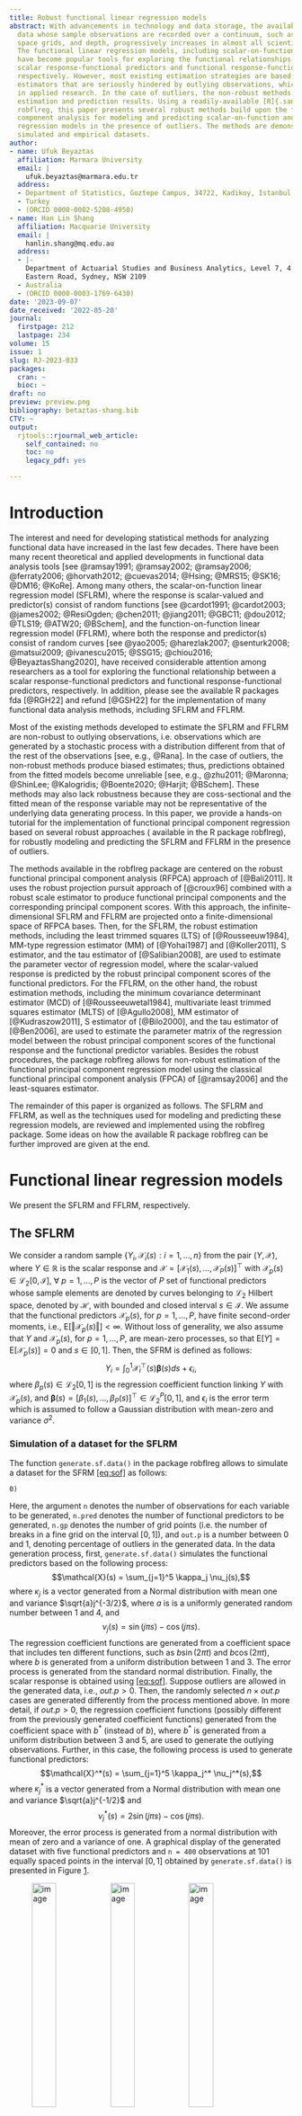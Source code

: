 ```yaml
---
title: Robust functional linear regression models
abstract: With advancements in technology and data storage, the availability of functional
  data whose sample observations are recorded over a continuum, such as time, wavelength,
  space grids, and depth, progressively increases in almost all scientific branches.
  The functional linear regression models, including scalar-on-function and function-on-function,
  have become popular tools for exploring the functional relationships between the
  scalar response-functional predictors and functional response-functional predictors,
  respectively. However, most existing estimation strategies are based on non-robust
  estimators that are seriously hindered by outlying observations, which are common
  in applied research. In the case of outliers, the non-robust methods lead to undesirable
  estimation and prediction results. Using a readily-available [R]{.sans-serif} package
  robflreg, this paper presents several robust methods build upon the functional principal
  component analysis for modeling and predicting scalar-on-function and function-on-function
  regression models in the presence of outliers. The methods are demonstrated via
  simulated and empirical datasets.
author:
- name: Ufuk Beyaztas
  affiliation: Marmara University
  email: |
    ufuk.beyaztas@marmara.edu.tr
  address:
  - Department of Statistics, Goztepe Campus, 34722, Kadikoy, Istanbul
  - Turkey
  - (ORCID 0000-0002-5208-4950)
- name: Han Lin Shang
  affiliation: Macquarie University
  email: |
    hanlin.shang@mq.edu.au
  address:
  - |-
    Department of Actuarial Studies and Business Analytics, Level 7, 4
    Eastern Road, Sydney, NSW 2109
  - Australia
  - (ORCID 0000-0003-1769-6430)
date: '2023-09-07'
date_received: '2022-05-20'
journal:
  firstpage: 212
  lastpage: 234
volume: 15
issue: 1
slug: RJ-2023-033
packages:
  cran: ~
  bioc: ~
draft: no
preview: preview.png
bibliography: betaztas-shang.bib
CTV: ~
output:
  rjtools::rjournal_web_article:
    self_contained: no
    toc: no
    legacy_pdf: yes

---
```





# Introduction {#introduction .unnumbered}

The interest and need for developing statistical methods for analyzing
functional data have increased in the last few decades. There have been
many recent theoretical and applied developments in functional data
analysis tools [see
@ramsay1991; @ramsay2002; @ramsay2006; @ferraty2006; @horvath2012; @cuevas2014; @Hsing; @MRS15; @SK16; @DM16; @KoRe].
Among many others, the scalar-on-function linear regression model
(SFLRM), where the response is scalar-valued and predictor(s) consist of
random functions [see
@cardot1991; @cardot2003; @james2002; @ResiOgden; @chen2011; @jiang2011; @GBC11; @dou2012; @TLS19; @ATW20; @BSchem],
and the function-on-function linear regression model (FFLRM), where both
the response and predictor(s) consist of random curves [see
@yao2005; @harezlak2007; @senturk2008; @matsui2009; @ivanescu2015; @SSG15; @chiou2016; @BeyaztasShang2020],
have received considerable attention among researchers as a tool for
exploring the functional relationship between a scalar
response-functional predictors and functional response-functional
predictors, respectively. In addition, please see the available
[R]{.sans-serif} packages fda [@RGH22] and refund [@GSH22] for the
implementation of many functional data analysis methods, including SFLRM
and FFLRM.

Most of the existing methods developed to estimate the SFLRM and FFLRM
are non-robust to outlying observations, i.e. observations which are
generated by a stochastic process with a distribution different from
that of the rest of the observations [see, e.g., @Rana]. In the case of
outliers, the non-robust methods produce biased estimates; thus,
predictions obtained from the fitted models become unreliable [see,
e.g.,
@zhu2011; @Maronna; @ShinLee; @Kalogridis; @Boente2020; @Harjit; @BSchem].
These methods may also lack robustness because they are coss-sectional
and the fitted mean of the response variable may not be representative
of the underlying data generating process. In this paper, we provide a
hands-on tutorial for the implementation of functional principal
component regression based on several robust approaches ( available in
the [R]{.sans-serif} package robflreg), for robustly modeling and
predicting the SFLRM and FFLRM in the presence of outliers.

The methods available in the robflreg package are centered on the robust
functional principal component analysis (RFPCA) approach of [@Bali2011].
It uses the robust projection pursuit approach of [@croux96] combined
with a robust scale estimator to produce functional principal components
and the corresponding principal component scores. With this approach,
the infinite-dimensional SFLRM and FFLRM are projected onto a
finite-dimensional space of RFPCA bases. Then, for the SFLRM, the robust
estimation methods, including the least trimmed squares (LTS) of
[@Rousseeuw1984], MM-type regression estimator (MM) of [@Yohai1987] and
[@Koller2011], S estimator, and the tau estimator of [@Salibian2008],
are used to estimate the parameter vector of regression model, where the
scalar-valued response is predicted by the robust principal component
scores of the functional predictors. For the FFLRM, on the other hand,
the robust estimation methods, including the minimum covariance
determinant estimator (MCD) of [@Rousseeuwetal1984], multivariate least
trimmed squares estimator (MLTS) of [@Agullo2008], MM estimator of
[@Kudraszow2011], S estimator of [@Bilo2000], and the tau estimator of
[@Ben2006], are used to estimate the parameter matrix of the regression
model between the robust principal component scores of the functional
response and the functional predictor variables. Besides the robust
procedures, the package robflreg allows for non-robust estimation of the
functional principal component regression model using the classical
functional principal component analysis (FPCA) of [@ramsay2006] and the
least-squares estimator.

The remainder of this paper is organized as follows. The SFLRM and
FFLRM, as well as the techniques used for modeling and predicting these
regression models, are reviewed and implemented using the robflreg
package. Some ideas on how the available [R]{.sans-serif} package
robflreg can be further improved are given at the end.

# Functional linear regression models {#functional-linear-regression-models .unnumbered}

We present the SFLRM and FFLRM, respectively.

## The SFLRM {#the-sflrm .unnumbered}

We consider a random sample
$\left\lbrace Y_i, \bm{\mathcal{X}}_{i}(s): i = 1, \ldots, n \right\rbrace$
from the pair $( Y, \bm{\mathcal{X}} )$, where $Y \in \mathbb{R}$ is the
scalar response and
$\bm{\mathcal{X}} = [\mathcal{X}_1(s), \ldots, \mathcal{X}_P(s)]^\top$
with $\mathcal{X}_p(s) \in \mathcal{L}_2[0,\mathcal{I}]$,
$\forall~p = 1, \ldots, P$ is the vector of $P$ set of functional
predictors whose sample elements are denoted by curves belonging to
$\mathcal{L}_2$ Hilbert space, denoted by $\mathcal{H}$, with bounded
and closed interval $s \in \mathcal{I}$. We assume that the functional
predictors $\mathcal{X}_p(s)$, for $p = 1, \ldots, P$, have finite
second-order moments, i.e.,
$\text{E}[\Vert \mathcal{X}_p(s) \Vert] < \infty$. Without loss of
generality, we also assume that $Y$ and $\mathcal{X}_p(s)$, for
$p = 1, \ldots, P$, are mean-zero processes, so that
$\text{E}[Y] = \text{E}[\mathcal{X}_p(s)] = 0$ and $s \in [0,1]$. Then,
the SFRM is defined as follows: $$\label{eq:sof}
Y_i = \int_0^1 \bm{\mathcal{X}}_i^\top(s) \bm{\beta}(s) ds + \epsilon_i,$$
where $\beta_p(s) \in \mathcal{L}_2[0,1]$ is the regression coefficient
function linking $Y$ with $\mathcal{X}_p(s)$, and
$\bm{\beta}(s) = [ \beta_1(s), \ldots, \beta_P(s) ]^\top \in \mathcal{L}_2^P[0,1]$,
and $\epsilon_i$ is the error term which is assumed to follow a Gaussian
distribution with mean-zero and variance $\sigma^2$.

### Simulation of a dataset for the SFLRM {#simulation-of-a-dataset-for-the-sflrm .unnumbered}

The function `generate.sf.data()` in the package robflreg allows to
simulate a dataset for the
SFRM [\[eq:sof\]](#eq:sof){reference-type="eqref" reference="eq:sof"} as
follows:

`generate.sf.data(n,``\ `{=latex}`n.pred,``\ `{=latex}`n.gp,``\ `{=latex}`out.p``\ `{=latex}`=``\ `{=latex}`0)`

Here, the argument `n` denotes the number of observations for each
variable to be generated, `n.pred` denotes the number of functional
predictors to be generated, `n.gp` denotes the number of grid points
(i.e. the number of breaks in a fine grid on the interval $[0, 1]$), and
`out.p` is a number between 0 and 1, denoting percentage of outliers in
the generated data. In the data generation process, first,
`generate.sf.data()` simulates the functional predictors based on the
following process: $$\mathcal{X}(s) = \sum_{j=1}^5 \kappa_j \nu_j(s),$$
where $\kappa_j$ is a vector generated from a Normal distribution with
mean one and variance $\sqrt{a}j^{-3/2}$, where $a$ is is a uniformly
generated random number between 1 and 4, and
$$\nu_j(s) = \sin (j \pi s) - \cos (j \pi s).$$ The regression
coefficient functions are generated from a coefficient space that
includes ten different functions, such as $b \sin(2 \pi t)$ and
$b \cos(2 \pi t)$, where $b$ is generated from a uniform distribution
between 1 and 3. The error process is generated from the standard normal
distribution. Finally, the scalar response is obtained
using [\[eq:sof\]](#eq:sof){reference-type="eqref" reference="eq:sof"}.
Suppose outliers are allowed in the generated data, i.e., $out.p > 0$.
Then, the randomly selected $n \times out.p$ cases are generated
differently from the process mentioned above. In more detail, if
$out.p > 0$, the regression coefficient functions (possibly different
from the previously generated coefficient functions) generated from the
coefficient space with $b^*$ (instead of $b$), where $b^*$ is generated
from a uniform distribution between 3 and 5, are used to generate the
outlying observations. Further, in this case, the following process is
used to generate functional predictors:
$$\mathcal{X}^*(s) = \sum_{j=1}^5 \kappa_j^* \nu_j^*(s),$$ where
$\kappa_j^*$ is a vector generated from a Normal distribution with mean
one and variance $\sqrt{a}j^{-1/2}$ and
$$\nu_j^*(s) = 2 \sin (j \pi s) - \cos (j \pi s).$$ Moreover, the error
process is generated from a normal distribution with mean of zero and a
variance of one. A graphical display of the generated dataset with five
functional predictors and `n = 400` observations at 101 equally spaced
points in the interval $[0, 1]$ obtained by `generate.sf.data()` is
presented in Figure [1](#fig:1){reference-type="ref" reference="fig:1"}.

<figure id="fig:1">
<div class="center">
<p><img src="robflreg-001" style="width:32.0%" alt="image" /> <img
src="robflreg-002" style="width:32.0%" alt="image" /> <img
src="robflreg-003" style="width:32.0%" alt="image" /><br />
<img src="robflreg-004" style="width:32.0%" alt="image" /> <img
src="robflreg-005" style="width:32.0%" alt="image" /> <img
src="robflreg-006" style="width:32.0%" alt="image" /></p>
</div>
<figcaption>Plots of the simulated scalar response and the functional
predictor variables. a) Observations generated under the main data
generating process (black) and outlier points (grey). b-f) Curves of the
functional predictors generated under the main data generating process
(black) and outlier curves (grey).</figcaption>
</figure>

Figure [1](#fig:1){reference-type="ref" reference="fig:1"} can be
produced by the following code (refer to the supplement code file for
all the reproducible code):

`library(robflreg)`\
`library(fda.usc)`\
`set.seed(202)`

`#``\ `{=latex}`Generate``\ `{=latex}`a``\ `{=latex}`dataset``\ `{=latex}`with``\ `{=latex}`five``\ `{=latex}`functional``\ `{=latex}`predictors``\ `{=latex}`and``\ `{=latex}`400`\
`#``\ `{=latex}`observations``\ `{=latex}`at``\ `{=latex}`101``\ `{=latex}`equally``\ `{=latex}`spaced``\ `{=latex}`point``\ `{=latex}`in``\ `{=latex}`the``\ `{=latex}`interval``\ `{=latex}`[0,``\ `{=latex}`1]`\
`#``\ `{=latex}`for``\ `{=latex}`each``\ `{=latex}`variable``\ `{=latex}`for``\ `{=latex}`the``\ `{=latex}`scalar-on-function``\ `{=latex}`regression``\ `{=latex}`model`\
`sim.data``\ `{=latex}`<-``\ `{=latex}`generate.sf.data(n``\ `{=latex}`=``\ `{=latex}`400,``\ `{=latex}`n.pred``\ `{=latex}`=``\ `{=latex}`5,``\ `{=latex}`n.gp``\ `{=latex}`=``\ `{=latex}`101,``\ `{=latex}`out.p``\ `{=latex}`=``\ `{=latex}`0.1)`

`#``\ `{=latex}`Response``\ `{=latex}`variable`\
`Y``\ `{=latex}`<-``\ `{=latex}`sim.data`$Y
# Predictors
X <- sim.data$`X`\
`#``\ `{=latex}`Regression``\ `{=latex}`coefficient``\ `{=latex}`functions`\
`coeffs``\ `{=latex}`<-``\ `{=latex}`sim.data`$f.coef
# Plot the scalar response
out.indx <- sim.data$`out.indx`\
`plot(Y[-out.indx,],``\ `{=latex}`type``\ `{=latex}`=``\ `{=latex}`"p",``\ `{=latex}`pch``\ `{=latex}`=``\ `{=latex}`16,``\ `{=latex}`xlab``\ `{=latex}`=``\ `{=latex}`"Index",``\ `{=latex}`ylab``\ `{=latex}`=``\ `{=latex}`"",`\
`main``\ `{=latex}`=``\ `{=latex}`"Response",``\ `{=latex}`ylim``\ `{=latex}`=``\ `{=latex}`range(Y))`\
`points(out.indx,``\ `{=latex}`Y[out.indx,],``\ `{=latex}`type``\ `{=latex}`=``\ `{=latex}`"p",``\ `{=latex}`pch``\ `{=latex}`=``\ `{=latex}`16,``\ `{=latex}`col``\ `{=latex}`=``\ `{=latex}`"blue")`\
`#``\ `{=latex}`Plot``\ `{=latex}`the``\ `{=latex}`first``\ `{=latex}`functional``\ `{=latex}`predictor`\
`fX1``\ `{=latex}`<-``\ `{=latex}`fdata(X[[1]],``\ `{=latex}`argvals``\ `{=latex}`=``\ `{=latex}`seq(0,``\ `{=latex}`1,``\ `{=latex}`length.out``\ `{=latex}`=``\ `{=latex}`101))`\
`plot(fX1[-out.indx,],``\ `{=latex}`lty``\ `{=latex}`=``\ `{=latex}`1,``\ `{=latex}`ylab``\ `{=latex}`=``\ `{=latex}`"",``\ `{=latex}`xlab``\ `{=latex}`=``\ `{=latex}`"",``\ `{=latex}`col``\ `{=latex}`=``\ `{=latex}`"black",`\
`main``\ `{=latex}`=``\ `{=latex}`expression(X[1](s)),``\ `{=latex}`mgp``\ `{=latex}`=``\ `{=latex}`c(2,``\ `{=latex}`0.5,``\ `{=latex}`0),``\ `{=latex}`ylim``\ `{=latex}`=``\ `{=latex}`range(fX1))`\
`lines(fX1[out.indx,],``\ `{=latex}`lty``\ `{=latex}`=``\ `{=latex}`1,``\ `{=latex}`col``\ `{=latex}`=``\ `{=latex}`"grey")`

## The FFLRM {#the-fflrm .unnumbered}

Let us consider a random sample
$\lbrace \mathcal{Y}_i(t), \bm{\mathcal{X}}_i(s)$:
$i = 1, 2, \ldots n \rbrace$ from the pair
$(\mathcal{Y}, \bm{\mathcal{X}})$, where
$\mathcal{Y} \in \mathcal{L}_2 [0,1]$ is the functional response and
$\bm{\mathcal{X}} = [\mathcal{X}_1(s), \ldots, \mathcal{X}_P(s)]^\top$
with $\mathcal{X}_p(s) \in \mathcal{L}_2[0,1]$,
$\forall~p = 1, \ldots, P$ is the vector of $P$ set of functional
predictors. We assume that the functional response and functional
predictors have finite second-order moments, i.e.,
$\text{E}[\Vert \mathcal{Y}(t) \Vert] = \text{E}[\Vert \mathcal{X}_p(s) \Vert] < \infty$,
for $p = 1, \ldots, P$. Without loss of generality, we also assume that
both $\mathcal{Y}(t)$ and $\mathcal{X}_p(s)$, for $p = 1, \ldots, P$,
are mean-zero processes, so that
$\text{E}[Y(t)] = \text{E}[\mathcal{X}_p(s)] = 0$. Then, the FFRM is
defined as follows: $$\label{eq:fof}
Y_i(t) = \int_0^1 \bm{\mathcal{X}}_i^\top(s) \bm{\beta}(s,t) ds dt + \epsilon_i(t),$$
where $\beta_p(s,t) \in \mathcal{L}_2[0,1]$ is the bivariate regression
coefficient function linking $\mathcal{Y}(t)$ with $\mathcal{X}_p(s)$,
and
$\bm{\beta}(s,t) = [ \beta_1(s,t), \ldots, \beta_P(s,t) ]^\top \in \mathcal{L}_2^P[0,1]$,
and $\epsilon_i(t) \in \mathcal{L}_2[0,1]$ is the error term which is
assumed to be independent of $\mathcal{X}_p(s)$, for $p = 1, \ldots, P$
and $\text{E}[\epsilon_i(t)] = 0$.

### Simulation of a dataset for the FFLRM {#simulation-of-a-dataset-for-the-fflrm .unnumbered}

The function `generate.ff.data()` allows for the simulation of a dataset
for the FFLRM as follows:

`generate.ff.data(n.pred,``\ `{=latex}`n.curve,``\ `{=latex}`n.gp,``\ `{=latex}`out.p``\ `{=latex}`=``\ `{=latex}`0)`

Similar to the `generate.sf.data()`, `n.pred` denotes the number of
functional predictors to be generated, `n.curve` denotes the number of
observations for each functional variable to be generated, `n.gp`
denotes the number of grid points, and `out.p` is an integer between 0
and 1, denoting the outlier percentage in the generated data. When
generating a dataset, first, the function `generate.ff.data()` first
simulates the functional predictors via the following process:
$$\mathcal{X}(s) = \sum_{j=1}^5 \kappa_j \nu_j(s),$$ where $\kappa_j$ is
a vector generated from a Normal distribution with mean one and variance
$\sqrt{a}j^{-1/2}$, where $a$ is is a uniformly generated random number
between 1 and 4, and $$\nu_j(s) = \sin (j \pi s) - \cos (j \pi s).$$ The
bivariate regression coefficient functions are generated from a
coefficient space that includes ten different functions such as
$b \sin(2 \pi s) \sin(\pi t)$ and $b e^{-3(s-0.5)^2} e^{-4(t-1)^2}$,
where $b$ is generated from a uniform distribution between 1 and 3. The
error process $\epsilon(t)$, on the other hand, is generated from the
Ornstein-Uhlenbeck process:
$$\epsilon(t) = l + [\epsilon_0(t) - l] e^{-\theta t} \sigma \int_0^t e^{-\theta (t-u)} d W_u,$$
where $l, \theta > 0, \sigma > 0$ are real constants, $\epsilon_0(t)$ is
the initial value of $\epsilon(t)$ taken from $W_u$, and $W_u$ is the
Wiener process. If outliers are allowed in the generated data, i.e.,
$out.p > 0$, then, the randomly selected $n \times out.p$ cases are
generated differently from the process mentioned above. In more detail,
if $out.p > 0$, the regression coefficient functions (possibly different
from the previously generated coefficient functions) generated from the
coefficient space with $b^*$ (instead of $b$), where $b^*$ is generated
from a uniform distribution between 1 and 2, are used to generate the
outlying observations. In addition, in this case, the following process
is used to generate functional predictors:
$$\mathcal{X}^*(s) = \sum_{j=1}^5 \kappa_j^* \nu_j^*(s),$$ where
$\kappa_j^*$ is a vector generated from a Normal distribution with mean
one and variance $\sqrt{a}j^{-3/2}$ and
$$\nu_j^*(s) = 2 \sin (j \pi s) - \cos (j \pi s).$$ A graphical display
of the generated dataset with five functional predictors and `n = 200`
observations at 101 equally spaced points in the interval $[0, 1]$
obtained by `generate.ff.data()` is presented in
Figure [2](#fig:2){reference-type="ref" reference="fig:2"}.

<figure id="fig:2">
<div class="center">
<p><img src="robflreg-007" style="width:32.0%" alt="image" /> <img
src="robflreg-008" style="width:32.0%" alt="image" /> <img
src="robflreg-009" style="width:32.0%" alt="image" /><br />
<img src="robflreg-010" style="width:32.0%" alt="image" /> <img
src="robflreg-011" style="width:32.0%" alt="image" /> <img
src="robflreg-012" style="width:32.0%" alt="image" /></p>
</div>
<figcaption>Plots of the simulated functional response and functional
predictor variables: In the plots, the black curves denote the
observations of the response and functional predictors generated under
the smooth data generation process. The grey curves denote the outlying
observations in the functional variables.</figcaption>
</figure>

Figure [2](#fig:2){reference-type="ref" reference="fig:2"} can be
produced by the following code (refer to the supplement code file for
all the reproducible code):

`library(robflreg)`\
`library(fda.usc)`\
`set.seed(202)`

`#``\ `{=latex}`Generate``\ `{=latex}`a``\ `{=latex}`dataset``\ `{=latex}`with``\ `{=latex}`five``\ `{=latex}`functional``\ `{=latex}`predictors``\ `{=latex}`and``\ `{=latex}`200`\
`#``\ `{=latex}`observations``\ `{=latex}`at``\ `{=latex}`101``\ `{=latex}`equally``\ `{=latex}`spaced``\ `{=latex}`point``\ `{=latex}`in``\ `{=latex}`the``\ `{=latex}`interval``\ `{=latex}`[0,``\ `{=latex}`1]`\
`#``\ `{=latex}`for``\ `{=latex}`each``\ `{=latex}`variable``\ `{=latex}`for``\ `{=latex}`the``\ `{=latex}`function-on-function``\ `{=latex}`regression``\ `{=latex}`model`\
`sim.data``\ `{=latex}`<-``\ `{=latex}`generate.ff.data(n.pred``\ `{=latex}`=``\ `{=latex}`5,``\ `{=latex}`n.curve``\ `{=latex}`=``\ `{=latex}`200,``\ `{=latex}`n.gp``\ `{=latex}`=``\ `{=latex}`101,``\ `{=latex}`out.p``\ `{=latex}`=``\ `{=latex}`0.1)`

`#``\ `{=latex}`Response``\ `{=latex}`variable`\
`Y``\ `{=latex}`<-``\ `{=latex}`sim.data`$Y
# Predictors
X <- sim.data$`X`\
`#``\ `{=latex}`Regression``\ `{=latex}`coefficient``\ `{=latex}`functions`\
`coeffs``\ `{=latex}`<-``\ `{=latex}`sim.data`$f.coef
# Plot the scalar response
out.indx <- sim.data$`out.indx`\
`fY``\ `{=latex}`<-``\ `{=latex}`fdata(Y,``\ `{=latex}`argvals``\ `{=latex}`=``\ `{=latex}`seq(0,``\ `{=latex}`1,``\ `{=latex}`length.out``\ `{=latex}`=``\ `{=latex}`101))`\
`plot(fY[-out.indx,],``\ `{=latex}`lty``\ `{=latex}`=``\ `{=latex}`1,``\ `{=latex}`ylab``\ `{=latex}`=``\ `{=latex}`"",``\ `{=latex}`xlab``\ `{=latex}`=``\ `{=latex}`"",`\
`main``\ `{=latex}`=``\ `{=latex}`"Response",``\ `{=latex}`mgp``\ `{=latex}`=``\ `{=latex}`c(2,``\ `{=latex}`0.5,``\ `{=latex}`0),``\ `{=latex}`ylim``\ `{=latex}`=``\ `{=latex}`range(fY))`\
`lines(fY[out.indx,],``\ `{=latex}`lty``\ `{=latex}`=``\ `{=latex}`1,``\ `{=latex}`col``\ `{=latex}`=``\ `{=latex}`"grey")`\
`#``\ `{=latex}`Plot``\ `{=latex}`the``\ `{=latex}`first``\ `{=latex}`functional``\ `{=latex}`predictor`\
`fX1``\ `{=latex}`<-``\ `{=latex}`fdata(X[[1]],``\ `{=latex}`argvals``\ `{=latex}`=``\ `{=latex}`seq(0,``\ `{=latex}`1,``\ `{=latex}`length.out``\ `{=latex}`=``\ `{=latex}`101))`\
`plot(fX1[-out.indx,],``\ `{=latex}`lty``\ `{=latex}`=``\ `{=latex}`1,``\ `{=latex}`ylab``\ `{=latex}`=``\ `{=latex}`"",``\ `{=latex}`xlab``\ `{=latex}`=``\ `{=latex}`"",``\ `{=latex}`col``\ `{=latex}`=``\ `{=latex}`"black",`\
`main``\ `{=latex}`=``\ `{=latex}`expression(X[1](s)),``\ `{=latex}`mgp``\ `{=latex}`=``\ `{=latex}`c(2,``\ `{=latex}`0.5,``\ `{=latex}`0),``\ `{=latex}`ylim``\ `{=latex}`=``\ `{=latex}`range(fX1))`\
`lines(fX1[out.indx,],``\ `{=latex}`lty``\ `{=latex}`=``\ `{=latex}`1,``\ `{=latex}`col``\ `{=latex}`=``\ `{=latex}`"grey")`

# Estimation {#estimation .unnumbered}

We first review the classical and robust FPCA methods. Then, we will
focus on the robust estimation of the SFLRM and FFLRM by the functional
principal component regression.

## Functional principal component analysis (FPCA) {#functional-principal-component-analysis-fpca .unnumbered}

For a functional random variable $\mathcal{X}(s)$, let us denote its
covariance function by
$\mathcal{C}(s_1, s_2) = \text{Cov}[\mathcal{X}(s_1),~\mathcal{X}(s_2)]$
satisfying $\int_0^1 \int_0^1 \mathcal{C}(s_1, s_2) ds_1 ds_2 < \infty$.
Then, by Mercer's Theorem, the following representation holds:
$$\mathcal{C} = \sum_{k=1}^{\infty} \kappa_k \psi_k(s_1) \psi_k(s_2), \quad \forall s_1, s_2 \in [0,1],$$
where $\left \lbrace \psi_k(s): k = 1, 2, \ldots \right \rbrace$ are
orthonormal bases of eigenfunctions in $\mathcal{L}_2[0,1]$
corresponding to the non-negative eigenvalues
$\left \lbrace \kappa_k: k = 1, 2, \ldots \right \rbrace$ with
$\kappa_k \geq \kappa_{k+1}$. In practice, most of the variability in
functional variables can be captured via a finite number of the first
$K$ eigenfunctions. Thus, the covariance function of a functional
variable is estimated using a pre-determined truncation constant $K$. In
addition, the orthonormal bases of eigenfunctions are unknown in
practice. Thus, they are approximated via a suitable basis expansion
method such as B-spline, which is used in the robflreg package.

The RFPCA of [@Bali2011] follows a similar structure as the classical
FPCA, but it uses a robust scale functional instead of variance. Now let
$\Vert \alpha \Vert^2 = \langle \alpha, \alpha \rangle$ denote the norm
generated by the inner product $\langle \cdot, \cdot \rangle$. Also, let
$\mathcal{F}[\alpha]$ denote the distribution of
$\langle \alpha, \mathcal{X} \rangle$ where $\mathcal{F}$ is the
distribution of $\mathcal{X}$. Then, for a given M-scale functional
$\sigma_M(\mathcal{F})$, the orthonormal bases of eigenfunctions defined
by [@Bali2011] are as follows: $$\begin{cases}
\psi_k(\mathcal{F}) = \underset{\begin{subarray}{c}
      \Vert \alpha \Vert^2 = 1
\end{subarray}}{\arg \max}~ \sigma_M(\mathcal{F}[\alpha]), & k = 1, \\
\psi_k(\mathcal{F}) = \underset{\begin{subarray}{c}
      \Vert \alpha \Vert^2 = 1, \alpha \in \mathcal{B}_k
\end{subarray}}{\arg \max}~ \sigma_M(\mathcal{F}[\alpha]), & k \geq 2,
   \end{cases}$$ where
$\mathcal{B}_k = \left\lbrace \alpha \in \mathcal{L}_2[0,1]: \langle \alpha, \psi_k ( \mathcal{F} ) \rangle = 0, ~ 1 \leq k \leq \ K - 1 \right\rbrace$.
The $k$-th largest eigenvalue is given by:
$$\kappa_k(\mathcal{F}) = \sigma_M^2(\mathcal{F}[\psi_k]) = \underset{\begin{subarray}{c}
      \Vert \alpha \Vert^2 = 1, \alpha \in \mathcal{B}_k
\end{subarray}}{\max} \sigma_M^2(\mathcal{F}[\alpha]).$$

Denote by $\sigma_M(\mathcal{F}_n[\alpha])$ the functional for
$\sigma_M$. Let $s^2_n: \mathcal{L}_2[0,1] \rightarrow \mathbb{R}$
denote the function of empirical M-scale functional such that
$s^2(\alpha) = \sigma_M^2(\mathcal{F}[\alpha])$. Then, the RFPCA
estimates of the orthonormal bases of eigenfunctions for
$\mathcal{X}(s)$ are given by $$\begin{cases}
\widehat{\psi}_k(s) = \underset{\begin{subarray}{c}
      \Vert \alpha \Vert^2 = 1
\end{subarray}}{\arg \max}~ s_n(\alpha), & k = 1, \\
\widehat{\psi}_k(s) = \underset{\begin{subarray}{c}
      \alpha \in \widehat{\mathcal{B}}_k
\end{subarray}}{\arg \max}~ s_n(\alpha), & k \geq 2,
   \end{cases}$$ where
$\widehat{\mathcal{B}}_k = \left\lbrace \alpha \in \mathcal{L}_2 [0,1]: \Vert \alpha \Vert = 1, \langle \alpha, \widehat{\psi}_k \rangle = 0, ~ \forall~ 1 \leq k \leq \ K - 1 \right\rbrace$.
The corresponding eigenvalues, on the other hand, are given by
$$\widehat{\kappa}_k = s^2_n (\widehat{\psi}_k), \quad k \geq 1.$$

### Main RFPCA function and its arguments {#main-rfpca-function-and-its-arguments .unnumbered}

The main function to obtain the robust estimates of functional principal
components and the corresponding principal component scores is called
`getPCA()`:

`getPCA(data,``\ `{=latex}`nbasis,``\ `{=latex}`ncomp,``\ `{=latex}`gp,``\ `{=latex}`emodel``\ `{=latex}`=``\ `{=latex}`c("classical",``\ `{=latex}`"robust"))`

In the `getPCA()` function, the data set is provided in the `data`
argument as a matrix. The grid points of the functional predictors are
provided in the `gp` argument as a vector. `nbasis` denotes the number
of B-spline basis expansion functions used to approximate the robust
functional principal components. `ncomp` specifies the number of
functional principal components to be computed. The argument `emodel`
denotes the method used for functional principal component
decomposition. If `emodel = "classical"`, then the classical functional
principal component decomposition is performed. On the other hand, if
`emodel = "robust"`, then the RFPCA method of [@Bali2011] is used to
obtain the functional principal components and the corresponding
principal component scores. Figure [3](#fig:3){reference-type="ref"
reference="fig:3"} presents the plot of five functional principal
components computed from simulated functional data using RFPCA and
`nbasis = 20` B-spline basis expansion functions.

<figure id="fig:3">
<div class="center">
<img src="robflreg-013" style="width:60.0%" />
</div>
<figcaption>Plot of the first five functional principal components of
the simulated functional data. The principal components were obtained
using the RFPCA and different colors correspond to different principal
components.</figcaption>
</figure>

Figure [3](#fig:3){reference-type="ref" reference="fig:3"} can be
produced by the following code:

`library(robflreg)`\
`#``\ `{=latex}`Generate``\ `{=latex}`a``\ `{=latex}`dataset``\ `{=latex}`with``\ `{=latex}`five``\ `{=latex}`functional``\ `{=latex}`predictors``\ `{=latex}`and``\ `{=latex}`200`\
`#``\ `{=latex}`observations``\ `{=latex}`at``\ `{=latex}`101``\ `{=latex}`equally``\ `{=latex}`spaced``\ `{=latex}`point``\ `{=latex}`in``\ `{=latex}`the``\ `{=latex}`interval``\ `{=latex}`[0,``\ `{=latex}`1]`\
`#``\ `{=latex}`for``\ `{=latex}`each``\ `{=latex}`variable``\ `{=latex}`for``\ `{=latex}`the``\ `{=latex}`function-on-function``\ `{=latex}`regression``\ `{=latex}`model`\
`set.seed(202)`\
`sim.data``\ `{=latex}`<-``\ `{=latex}`generate.ff.data(n.pred``\ `{=latex}`=``\ `{=latex}`5,``\ `{=latex}`n.curve``\ `{=latex}`=``\ `{=latex}`200,``\ `{=latex}`n.gp``\ `{=latex}`=``\ `{=latex}`101)`\
`#``\ `{=latex}`Response``\ `{=latex}`variable`\
`Y``\ `{=latex}`<-``\ `{=latex}`sim.data`$Y
gpY <- seq(0, 1, length.out = 101) # grid points

# Perform robust functional principal component analysis on the response variable Y
rob.fpca <- getPCA(data = Y, nbasis = 20, ncomp = 5, gp = gpY, emodel = "robust")

# Principal components
PCs <- rob.fpca$`PCAcoef`

`plot(PCs,``\ `{=latex}`xlab``\ `{=latex}`=``\ `{=latex}`"Grid``\ `{=latex}`point",``\ `{=latex}`ylab``\ `{=latex}`=``\ `{=latex}`"Values",``\ `{=latex}`lty``\ `{=latex}`=``\ `{=latex}`1)`

## Robust estimation of the SFLRM {#robust-estimation-of-the-sflrm .unnumbered}

In the robust estimation of the SFRM, we first consider the principal
component decomposition of the functional predictors as follows:
$$\mathcal{X}_p(s) = \sum_{k=1}^{K_p} \xi_{pk} \psi_{pk}(s),$$ where
$K_p$ is the truncation constant for the $p$-th functional predictor
$\mathcal{X}_p(s)$, $\psi_{pk}(s)$ is the $k$-th eigenfunction obtained
by the RFPCA of [@Bali2011], and $\xi_{pk}$ is the corresponding
principal component score, given by:
$$\xi_{pk} = \int_0^1 \mathcal{X}_p(s) \psi_{pk}(s) ds.$$

In practice, the eigenfunctions are approximated via a basis expansion
function such as B-spline. Let $\varphi_p(s)$ denote the B-spline basis
expansion function, and $A_p = (a_{pl})$ be an $n \times L$-dimensional
matrix of basis expansion coefficients for the $p$-th functional
predictor variable. In addition, let
$\bm{\varphi} = \int_0^1 \varphi_p(s) \varphi_p^\top (s) ds$ and
$\bm{\varphi}^{1/2}$ denote the $L \times L$ dimensional matrix of inner
products between the basis expansion functions and its square root,
respectively. Then, the infinite-dimensional RFPCA of $\mathcal{X}_p(s)$
is equivalent to the multivariate principal component analysis of
$A_p \bm{\varphi}^{1/2}$ and the $k$-th eigenfunction is given by
$\psi_{pk}(s) = \bm{\varphi}^{-1/2} v_{pk}$, where $v_{pk}$ denotes the
$p$-th eigenvector of the sample covariance matrix of
$A_p \bm{\varphi}^{1/2}$ [see, e.g., @Ocana2007 for more information].

If we assume that the $p$-th regression coefficient function
$\beta_p(s)$ admits the similar functional principal decomposition as
the functional predictors as follows:
$$\beta_p(s) = \sum_{k=1}^{K_p} b_{pk} \psi_{pk}(s),$$ where
$b_{pk} = \int_0^1 \beta_p(s) \psi_{pk}(s) ds$. Then, the
infinite-dimensional SFRM
in [\[eq:sof\]](#eq:sof){reference-type="eqref" reference="eq:sof"} is
approximated by the finite-dimensional regression model of scalar
response on all the functional principal component scores as follows:
$$Y = \sum_{p=1}^P \sum_{k=1}^{K_p} b_{pk} \xi_{pk}.$$

### Main functions for the robust estimation of a SFRM and their arguments {#main-functions-for-the-robust-estimation-of-a-sfrm-and-their-arguments .unnumbered}

The main function for robust estimation of SFRMs is called
`rob.sf.reg()`:

`rob.sf.reg(Y,``\ `{=latex}`X,``\ `{=latex}`X.scl``\ `{=latex}`=``\ `{=latex}`NULL,``\ `{=latex}`emodel``\ `{=latex}`=``\ `{=latex}`c("classical",``\ `{=latex}`"robust"),`\
`fmodel``\ `{=latex}`=``\ `{=latex}`c("LTS",``\ `{=latex}`"MM",``\ `{=latex}`"S",``\ `{=latex}`"tau"),``\ `{=latex}`nbasis``\ `{=latex}`=``\ `{=latex}`NULL,``\ `{=latex}`gp``\ `{=latex}`=``\ `{=latex}`NULL,``\ `{=latex}`ncomp``\ `{=latex}`=``\ `{=latex}`NULL)`

In the `rob.sf.reg()` function, the scalar response is provided in the
`Y` argument as an $n \times 1$-dimensional column vector, where $n$ is
the sample size. The functional predictors, on the other hand, are
provided as a list object in the `X` argument. Each element of `X` is an
$n \times L_p$-dimensional matrix containing the observations of $p$-th
functional predictor $\mathcal{X}_p(s)$, where $L_p$ is the number of
grid points for $\mathcal{X}_p(s)$. The `rob.sf.reg()` function also
allows for scalar predictors, which can be provided in the `X.scl` as an
$n \times R$-dimensional matrix, where $R$ denotes the number of scalar
predictors. In this case, the following SFRM is considered:
$$Y_i = \int_0^1 \bm{\mathcal{X}}_i^\top(s) \bm{\beta}(s) ds + \text{X.scl}_i \bm{\gamma} + \epsilon_i,$$
where $\bm{\gamma}$ denotes the vector of coefficients for the scalar
predictors' matrix. The functional principal component decomposition
method is provided in the `emodel` argument. If `emodel = "classical"`,
then the classical functional principal component decomposition is
performed to obtain principal components and the corresponding principal
component scores. The coefficient vector of the regression problem of
scalar response on the principal component scores is estimated via the
least-squares method. If `emodel = "robust"`, then the RFPCA of
[@Bali2011] is performed to obtain the principal components and the
corresponding principal component scores. In this case, the method used
to estimate the coefficient vector of the regression problem constructed
by the scalar response and principal component scores is provided in the
`fmodel` argument. One of the methods among LTS, MM, S, and tau can be
chosen to estimate the parameter vector (by specifying, for example,
fmodel = tau\"). The number of B-spline basis expansion functions used
to approximate the functional principal components are provided in the
`nbasis` argument as a vector with length $p$. Suppose `nbasis = NULL`,
then $\min(20, L_p / 4)$ number of B-spline basis expansion functions
are used for each functional predictor. The grid points for the
functional predictors are provided in the `gp` argument as a list
object. The $p$-th element of `gp` is a vector containing the grid
points of the $p$-th functional predictor $\mathcal{X}_p(s)$. If
`gp = NULL`, then $L_p$ equally spaced time points in the interval
$[0,1]$ are used for the $p$-th functional predictor. The number of
principal components to be computed for the functional predictors are
provided in the `ncomp` argument as a vector with length $P$. If
`ncomp = NULL`, then, for each functional predictor, the number whose
usage results in at least 95% explained variation is used as the number
of principal components.

The function `get.sf.coeffs()` can be used to obtain the estimated
regression coefficient functions from a fitted functional principal
component regression:

`get.sf.coeffs(object)`

In this function, the argument `object` is the output object obtained
using the function `rob.sf.reg()`. The function `get.sf.coeffs()`
produces a list object whose $p$-th element is a vector with length
$L_p$ containing the $p$-th regression coefficient function
$\beta_p(s)$.

The plots of the estimated regression coefficient functions can be
obtained using the function `plot_sf_coeffs()`:

`plot_sf_coeffs(object,``\ `{=latex}`b)`

In Figure [4](#fig:4){reference-type="ref" reference="fig:4"}, the plots
of the regression coefficient functions obtained from simulated data
(outlier-contaminated) using `RFPCA` and MM estimator, as well as the
classical functional principal component regression, are presented. In
this function, the argument `object` is the output object obtained by
the function `get.sf.coeffs()`. On the other hand, the argument `b` is
an integer value indicating which regression parameter function to plot.
It is clear from this figure that, compared with the classical
functional principal component regression, the robust approach produces
estimated parameter functions which are more similar to the true
parameter functions.

<figure id="fig:4">
<div class="center">
<p><img src="robflreg-014" style="width:32.0%" alt="image" /> <img
src="robflreg-015" style="width:32.0%" alt="image" /> <img
src="robflreg-016" style="width:32.0%" alt="image" /></p>
</div>
<figcaption>A plot of the estimated regression coefficient functions
obtained from simulated data (outlier-contaminated) using RFPCA and MM
estimator and the classical functional principal component regression.
Blue lines denote the true parameter functions. On the other hand, black
and red lines denote the estimated parameter functions by the classical
functional principal component regression and robust MM-based functional
principal component regression, respectively.</figcaption>
</figure>

The following code can be used to produce this figure and the results
(refer to the supplement code file for all of the reproducible code):

`library(robflreg)`\
`#``\ `{=latex}`Generate``\ `{=latex}`a``\ `{=latex}`dataset``\ `{=latex}`with``\ `{=latex}`three``\ `{=latex}`functional``\ `{=latex}`predictors``\ `{=latex}`and``\ `{=latex}`400`\
`#``\ `{=latex}`observations``\ `{=latex}`at``\ `{=latex}`101``\ `{=latex}`equally``\ `{=latex}`spaced``\ `{=latex}`point``\ `{=latex}`in``\ `{=latex}`the``\ `{=latex}`interval``\ `{=latex}`[0,``\ `{=latex}`1]`\
`#``\ `{=latex}`for``\ `{=latex}`each``\ `{=latex}`variable``\ `{=latex}`for``\ `{=latex}`the``\ `{=latex}`scalar-on-function``\ `{=latex}`regression``\ `{=latex}`model`\
`set.seed(202)`\
`sim.data``\ `{=latex}`<-``\ `{=latex}`generate.sf.data(n``\ `{=latex}`=``\ `{=latex}`400,``\ `{=latex}`n.pred``\ `{=latex}`=``\ `{=latex}`3,``\ `{=latex}`n.gp``\ `{=latex}`=``\ `{=latex}`101,``\ `{=latex}`out.p``\ `{=latex}`=``\ `{=latex}`0.1)`

`#``\ `{=latex}`True``\ `{=latex}`parameter``\ `{=latex}`functions`\
`true.b1``\ `{=latex}`<-``\ `{=latex}`sim.data$f.coef[[1]]`\
`true.b2``\ `{=latex}`<-``\ `{=latex}`sim.data$f.coef[[2]]`\
`true.b3``\ `{=latex}`<-``\ `{=latex}`sim.data$f.coef[[3]]`

`#``\ `{=latex}`Response``\ `{=latex}`variable`\
`Y``\ `{=latex}`<-``\ `{=latex}`sim.data$Y`\
`#``\ `{=latex}`Predictors`\
`X``\ `{=latex}`<-``\ `{=latex}`sim.data$X`

`gp``\ `{=latex}`<-``\ `{=latex}`rep(list(seq(0,``\ `{=latex}`1,``\ `{=latex}`length.out``\ `{=latex}`=``\ `{=latex}`101)),``\ `{=latex}`3)``\ `{=latex}`#``\ `{=latex}`grid``\ `{=latex}`points``\ `{=latex}`of``\ `{=latex}`Xs`

`#``\ `{=latex}`Fit``\ `{=latex}`a``\ `{=latex}`functional``\ `{=latex}`principal``\ `{=latex}`component``\ `{=latex}`regression``\ `{=latex}`model``\ `{=latex}`for``\ `{=latex}`the``\ `{=latex}`generated``\ `{=latex}`data`\
`#``\ `{=latex}`using``\ `{=latex}`the``\ `{=latex}`classical``\ `{=latex}`functional``\ `{=latex}`principal``\ `{=latex}`component``\ `{=latex}`analysis``\ `{=latex}`method:`\
`classical.fit``\ `{=latex}`<-``\ `{=latex}`rob.sf.reg(Y,``\ `{=latex}`X,``\ `{=latex}`emodel``\ `{=latex}`=``\ `{=latex}`"classical",``\ `{=latex}`gp``\ `{=latex}`=``\ `{=latex}`gp)`

`#``\ `{=latex}`Fit``\ `{=latex}`a``\ `{=latex}`functional``\ `{=latex}`principal``\ `{=latex}`component``\ `{=latex}`regression``\ `{=latex}`model``\ `{=latex}`for``\ `{=latex}`the``\ `{=latex}`generated``\ `{=latex}`data`\
`#``\ `{=latex}`using``\ `{=latex}`the``\ `{=latex}`robust``\ `{=latex}`functional``\ `{=latex}`principal``\ `{=latex}`component``\ `{=latex}`analysis``\ `{=latex}`method``\ `{=latex}`and``\ `{=latex}`tau``\ `{=latex}`estimator:`\
`robust.fit``\ `{=latex}`<-``\ `{=latex}`rob.sf.reg(Y,``\ `{=latex}`X,``\ `{=latex}`emodel``\ `{=latex}`=``\ `{=latex}`"robust",``\ `{=latex}`fmodel``\ `{=latex}`=``\ `{=latex}`"MM",``\ `{=latex}`gp``\ `{=latex}`=``\ `{=latex}`gp)`

`#``\ `{=latex}`Estimated``\ `{=latex}`regression``\ `{=latex}`coefficient``\ `{=latex}`functions`\
`classical.coefs``\ `{=latex}`<-``\ `{=latex}`get.sf.coeffs(classical.fit)`\
`robust.coefs``\ `{=latex}`<-``\ `{=latex}`get.sf.coeffs(robust.fit)`

`#``\ `{=latex}`The``\ `{=latex}`first``\ `{=latex}`estimated``\ `{=latex}`regression``\ `{=latex}`coefficient``\ `{=latex}`function`\
`plot_sf_coeffs(object``\ `{=latex}`=``\ `{=latex}`classical.coefs,``\ `{=latex}`b``\ `{=latex}`=``\ `{=latex}`1)`\
`lines(gp[[1]],``\ `{=latex}`robust.coefs$coefficients[[1]],``\ `{=latex}`col``\ `{=latex}`=``\ `{=latex}`"red")`\
`lines(gp[[1]],``\ `{=latex}`true.b1,``\ `{=latex}`col``\ `{=latex}`=``\ `{=latex}`"blue",``\ `{=latex}`lwd``\ `{=latex}`=``\ `{=latex}`2)`

## Robust estimation of the FFLRM {#robust-estimation-of-the-fflrm .unnumbered}

Let us consider the functional principal decompositions of both the
functional response and functional predictor variables as follows:
$$\mathcal{Y}(t) = \sum_{k=1}^K \zeta_k \phi_k(t), \quad \mathcal{X}_p(s) = \sum_{j=1}^{K_p} \xi_{pj} \psi_{pj}(s),$$
where $\phi_k(t)$ and $\psi_{pj}(s)$ respectively are the $k$-th and
$j$-th eigenfunctions of $\mathcal{Y}(t)$ and $\mathcal{X}_p(s)$
obtained by the RFPCA and $\zeta_k$ and $\xi_{pj}$ are the corresponding
principal component scores given by
$$\zeta_k = \int_0^1 \mathcal{Y}(t) \phi_k(t) dt, \quad \xi_{pj} = \int_0^1 \mathcal{X}_p(s) \psi_{pj}(s) ds.$$
If we assume that the $p$-th bivariate regression coefficient function
$\beta_p(s,t)$ admits the principal component decomposition with the
eigenfunctions $\phi_k(t)$ and $\psi_{pj}(s)$ as follows:
$$\beta_p(s,t) = \sum_{k=1}^K \sum_{j=1}^{K_p} b_{pkj} \phi_k(t) \psi_{pj}(s),$$
where
$b_{pkj} = \int_0^1 \int_0^1 \beta_p(s,t) \phi_k(t) \psi_{pj}(s) dt ds$.
Then, the infinite-dimensional FFRM
in [\[eq:fof\]](#eq:fof){reference-type="eqref" reference="eq:fof"} is
approximated by the finite-dimensional regression model of principal
component scores of the functional response on all the functional
principal component scores as follows:
$$\zeta_k = \sum_{p=1}^P \sum_{j=1}^{K_p} b_{pkj} \xi_{pj}.$$ Finally,
the following regression model is obtained for the functional response
$$\mathcal{Y}(t) = \sum_{k=1}^K \left(\sum_{p=1}^P \sum_{j=1}^{K_p} b_{pkj} \xi_{pj} \right) \phi_k(t).$$

### Main functions for the robust estimation of a FFRM and their arguments {#main-functions-for-the-robust-estimation-of-a-ffrm-and-their-arguments .unnumbered}

The main function to estimate the FFRM robustly is called
`rob.ff.reg()`:

`rob.ff.reg(Y,``\ `{=latex}`X,``\ `{=latex}`model``\ `{=latex}`=``\ `{=latex}`c("full",``\ `{=latex}`"selected"),``\ `{=latex}`emodel``\ `{=latex}`=``\ `{=latex}`c("classical",``\ `{=latex}`"robust"),`\
`fmodel``\ `{=latex}`=``\ `{=latex}`c("MCD",``\ `{=latex}`"MLTS",``\ `{=latex}`"MM",``\ `{=latex}`"S",``\ `{=latex}`"tau"),``\ `{=latex}`nbasisY``\ `{=latex}`=``\ `{=latex}`NULL,``\ `{=latex}`nbasisX``\ `{=latex}`=``\ `{=latex}`NULL,`\
`gpY``\ `{=latex}`=``\ `{=latex}`NULL,``\ `{=latex}`gpX``\ `{=latex}`=``\ `{=latex}`NULL,``\ `{=latex}`ncompY``\ `{=latex}`=``\ `{=latex}`NULL,``\ `{=latex}`ncompX``\ `{=latex}`=``\ `{=latex}`NULL)`

In the `rob.ff.reg()` function, the functional response is provided via
the `Y` argument as a matrix. On the other hand, the functional
predictors are provided in the argument `X` as a list object. Each
element of `X` is a matrix containing the observations of $p$-th
functional predictor. The model type to be fitted can be chosen with
`model` argument. If `model = "full"`, then all of the functional
predictors are used in the model. On the other hand, if
`model = "selected"`, then only the significant functional predictor
variables, determined by the forward variable selection procedure of
[@BS22], are used in the model. The functional principal component
decomposition method is provided via the `emodel` argument. If
`emodel = "classical"`, then the classical functional principal
component decomposition is performed to obtain principal components and
the corresponding principal component scores and the coefficient vector
of the regression problem of principal component scores of the
functional response on the principal component scores are estimated via
the least-squares method. If `emodel = "robust"`, then the RFPCA of
[@Bali2011] is performed to obtain the principal components and the
corresponding principal component scores. In this case, the method used
to estimate the coefficient matrix of the regression problem constructed
by the principal component scores is provided in the `fmodel` argument.
Here, one of the methods, among MCD, MLTS, MM, S, and tau estimators,
can be chosen to estimate the parameter matrix. The number of B-spline
basis expansion functions used to approximate the functional principal
components of response and predictor variables are provided in the
`nbasisY` and `nbasisX` arguments, respectively. The argument `nbasisY`
is a numeric value while the argument `nbasisX` is a vector with length
$P$. Suppose `nbasisY = NULL` and `nbasisX = NULL`, then $\min(20, L_y)$
and $\min(20, L_p)$ B-spline basis expansion functions are used to
approximate the functional principal components of functional response
and $p$-th the functional predictor, where $L_y$ and $L_p$ respectively
denote the number of grid points for $\mathcal{Y}(t)$ and
$\mathcal{X}_p(s)$. The grid points for the functional response and
functional predictors are provided in the `gpY` and `gpX` arguments,
respectively. The argument `gpY` is a vector consisting of the grid
points of the functional response $\mathcal{Y}(t)$. On the other hand,
the argument `gpX` is a list object, and its $p$-th element is a vector
containing the grid points of the $p$-th functional predictor
$\mathcal{X}_p(s)$. If `gpY = NULL` and If `gpX = NULL`, then equally
spaced time points in the interval $[0,1]$ are used for all the
functional variables. The number of functional predictors to be computed
for the functional response and functional predictors are provided in
the arguments `ncompY` and `ncompX`, respectively. The argument `ncompY`
is a numeric value while the argument `ncompX` is a vector with length
$P$. If `ncompY = NULL` and `ncompX = NULL`, then the number whose usage
results in at least 95% explained variation is used as the number of
principal components for each functional variable.

The estimated bivariate regression coefficient functions from a fitted
functional principal component regression model are obtained by the
`get.ff.coeffs()` function:

`get.ff.coeffs(object)`

In this function, the argument `object` is the output object obtained
using the function `rob.ff.reg()`. The function `get.ff.coeffs()`
produces a list object whose $p$-th element is a matrix containing the
$p$-th bivariate regression coefficient function $\beta_p(s,t)$.

The image plots of the estimated bivariate regression coefficient
functions can be obtained using the function `plot_ff_coeffs()`:

`plot_ff_coeffs(object,``\ `{=latex}`b)`

In Figure [5](#fig:5){reference-type="ref" reference="fig:5"}, the image
plots of the regression coefficient functions obtained from simulated
data using `RFPCA` and MM estimator are presented. In this function, the
argument `object` is the output object obtained by the function
`get.ff.coeffs()`. The argument `b` is an integer value indicating which
regression parameter function is to be plotted.

<figure id="fig:5">
<div class="center">
<p><img src="robflreg-017" style="width:32.0%" alt="image" /> <img
src="robflreg-018" style="width:32.0%" alt="image" /> <img
src="robflreg-019" style="width:32.0%" alt="image" /></p>
</div>
<figcaption>Image plots of the estimated bivariate regression
coefficient functions obtained from simulated data using RFPCA and MM
estimator.</figcaption>
</figure>

This figure and the results can be produced by the following code (refer
to the supplement code file for all the reproducible code):

`library(robflreg)`\
`#``\ `{=latex}`Generate``\ `{=latex}`a``\ `{=latex}`dataset``\ `{=latex}`with``\ `{=latex}`three``\ `{=latex}`functional``\ `{=latex}`predictors``\ `{=latex}`and``\ `{=latex}`200`\
`#``\ `{=latex}`observations``\ `{=latex}`at``\ `{=latex}`101``\ `{=latex}`equally``\ `{=latex}`spaced``\ `{=latex}`point``\ `{=latex}`in``\ `{=latex}`the``\ `{=latex}`interval``\ `{=latex}`[0,``\ `{=latex}`1]`\
`#``\ `{=latex}`for``\ `{=latex}`each``\ `{=latex}`variable``\ `{=latex}`for``\ `{=latex}`the``\ `{=latex}`function-on-function``\ `{=latex}`regression``\ `{=latex}`model`\
`set.seed(202)`\
`sim.data``\ `{=latex}`<-``\ `{=latex}`generate.ff.data(n.pred``\ `{=latex}`=``\ `{=latex}`3,``\ `{=latex}`n.curve``\ `{=latex}`=``\ `{=latex}`200,``\ `{=latex}`n.gp``\ `{=latex}`=``\ `{=latex}`101)`\
`#``\ `{=latex}`Response``\ `{=latex}`variable`\
`Y``\ `{=latex}`<-``\ `{=latex}`sim.data`$Y
# Predictors
X <- sim.data$`X`

`gpY``\ `{=latex}`=``\ `{=latex}`seq(0,``\ `{=latex}`1,``\ `{=latex}`length.out``\ `{=latex}`=``\ `{=latex}`101)``\ `{=latex}`#``\ `{=latex}`grid``\ `{=latex}`points``\ `{=latex}`of``\ `{=latex}`Y`\
`gpX``\ `{=latex}`<-``\ `{=latex}`rep(list(seq(0,``\ `{=latex}`1,``\ `{=latex}`length.out``\ `{=latex}`=``\ `{=latex}`101)),``\ `{=latex}`3)``\ `{=latex}`#``\ `{=latex}`grid``\ `{=latex}`points``\ `{=latex}`of``\ `{=latex}`Xs`

`#``\ `{=latex}`Fit``\ `{=latex}`a``\ `{=latex}`functional``\ `{=latex}`principal``\ `{=latex}`component``\ `{=latex}`regression``\ `{=latex}`model``\ `{=latex}`for``\ `{=latex}`the``\ `{=latex}`generated``\ `{=latex}`data`\
`#``\ `{=latex}`using``\ `{=latex}`the``\ `{=latex}`RFPCA``\ `{=latex}`and``\ `{=latex}`MM``\ `{=latex}`estimator:`\
`model.fit``\ `{=latex}`<-``\ `{=latex}`rob.ff.reg(Y,``\ `{=latex}`X,``\ `{=latex}`model``\ `{=latex}`=``\ `{=latex}`"full",``\ `{=latex}`emodel``\ `{=latex}`=``\ `{=latex}`"robust",`\
`fmodel``\ `{=latex}`=``\ `{=latex}`"MM",``\ `{=latex}`gpY``\ `{=latex}`=``\ `{=latex}`gpY,``\ `{=latex}`gpX``\ `{=latex}`=``\ `{=latex}`gpX)`

`#``\ `{=latex}`Estimated``\ `{=latex}`bivariate``\ `{=latex}`regression``\ `{=latex}`coefficient``\ `{=latex}`functions`\
`coefs``\ `{=latex}`<-``\ `{=latex}`get.ff.coeffs(model.fit)`\
`#``\ `{=latex}`Plot``\ `{=latex}`the``\ `{=latex}`first``\ `{=latex}`bivariate``\ `{=latex}`regression``\ `{=latex}`coefficient``\ `{=latex}`function`\
`plot_ff_coeffs(object``\ `{=latex}`=``\ `{=latex}`coefs,``\ `{=latex}`b``\ `{=latex}`=``\ `{=latex}`1)`

### Outlier detection in the functional response {#outlier-detection-in-the-functional-response .unnumbered}

Detection of outliers in functional data is an important problem [see,
e.g., @Sun2011; @Aribas2014; @Dai2018]. From a fitted functional
principal component regression for scalar response and scalar
predictors, the robflr package with the function `rob.out.detect()`
allows to detection of outliers in the functional response. This is
achieved by applying the function depth-based outlier detection method
of [@Febrero08] together with the h-modal depth proposed by [@cuevas07]
to the estimated residual functions obtained from `rob.ff.reg()` to
determine the outliers in the response variable. In the outlier
detection algorithm, the threshold value used to identify outliers is
determined by the smoothed bootstrap procedure proposed by [@Febrero08].
The `rob.out.detect()` is as follows:

`rob.out.detect(object,``\ `{=latex}`alpha``\ `{=latex}`=``\ `{=latex}`0.01,``\ `{=latex}`B``\ `{=latex}`=``\ `{=latex}`200,``\ `{=latex}`fplot``\ `{=latex}`=``\ `{=latex}`FALSE)`

Herein, the argument `object` is an output object obtained from
`rob.ff.reg()`. `alpha`, whose default value is 0.01, denotes the
percentile of the distribution of the functional depth. `B` denotes the
number of bootstrap samples (the default value is `B = 200`). `fplot` is
a logical argument, if `fplot = TRUE`, then the outlying points flagged
by the method are plotted along with the values of functional response
$\mathcal{Y}(t)$.

To show how the function `rob.ff.reg()` works, we simulate an
outlier-contaminated dataset for the FFRM. Then, we apply the outlier
detection algorithm with the classical FPCA - least squares estimator
and the RFPCA - MM estimator. The plots of the functional response and
detected outlying observations are presented in
Figure [6](#fig:6){reference-type="ref" reference="fig:6"}. The results
show that the classical method fails to flag 13 outlying curves, while
the robust procedure fails to flag only two outlying curves.

<figure id="fig:6">
<div class="center">
<p><img src="robflreg-020" style="width:46.0%" alt="image" /> <img
src="robflreg-021" style="width:46.0%" alt="image" /></p>
</div>
<figcaption>Plots of the functional response and detected outliers:
Classical method (left panel) vs. Robust method (right panel). The
detected outlying curves are denoted by black, while the non-outlying
curves are denoted by grey.</figcaption>
</figure>

The following code can produce the results and
Figure [6](#fig:6){reference-type="ref" reference="fig:6"}.

`library(robflreg)`\
`#``\ `{=latex}`Generate``\ `{=latex}`a``\ `{=latex}`dataset``\ `{=latex}`with``\ `{=latex}`five``\ `{=latex}`functional``\ `{=latex}`predictors``\ `{=latex}`and``\ `{=latex}`200`\
`#``\ `{=latex}`observations``\ `{=latex}`at``\ `{=latex}`101``\ `{=latex}`equally``\ `{=latex}`spaced``\ `{=latex}`point``\ `{=latex}`in``\ `{=latex}`the``\ `{=latex}`interval``\ `{=latex}`[0,``\ `{=latex}`1]`\
`#``\ `{=latex}`for``\ `{=latex}`each``\ `{=latex}`variable``\ `{=latex}`for``\ `{=latex}`the``\ `{=latex}`function-on-function``\ `{=latex}`regression``\ `{=latex}`model`\
`set.seed(202)`\
`sim.data``\ `{=latex}`<-``\ `{=latex}`generate.ff.data(n.pred``\ `{=latex}`=``\ `{=latex}`5,``\ `{=latex}`n.curve``\ `{=latex}`=``\ `{=latex}`200,``\ `{=latex}`n.gp``\ `{=latex}`=``\ `{=latex}`101,``\ `{=latex}`out.p``\ `{=latex}`=``\ `{=latex}`0.1)`\
`out.indx``\ `{=latex}`<-``\ `{=latex}`sim.data$out.indx`\
`#``\ `{=latex}`Response``\ `{=latex}`variable`\
`Y``\ `{=latex}`<-``\ `{=latex}`sim.data$Y`\
`#``\ `{=latex}`Predictors`\
`X``\ `{=latex}`<-``\ `{=latex}`sim.data$X`

`gpY``\ `{=latex}`=``\ `{=latex}`seq(0,``\ `{=latex}`1,``\ `{=latex}`length.out``\ `{=latex}`=``\ `{=latex}`101)``\ `{=latex}`#``\ `{=latex}`grid``\ `{=latex}`points``\ `{=latex}`of``\ `{=latex}`Y`\
`gpX``\ `{=latex}`<-``\ `{=latex}`rep(list(seq(0,``\ `{=latex}`1,``\ `{=latex}`length.out``\ `{=latex}`=``\ `{=latex}`101)),``\ `{=latex}`5)``\ `{=latex}`#``\ `{=latex}`grid``\ `{=latex}`points``\ `{=latex}`of``\ `{=latex}`Xs`

`#``\ `{=latex}`Perform``\ `{=latex}`classical``\ `{=latex}`functional``\ `{=latex}`principal``\ `{=latex}`component``\ `{=latex}`regression``\ `{=latex}`using``\ `{=latex}`least-squares`\
`model.classical``\ `{=latex}`<-``\ `{=latex}`rob.ff.reg(Y``\ `{=latex}`=``\ `{=latex}`Y,``\ `{=latex}`X``\ `{=latex}`=``\ `{=latex}`X,``\ `{=latex}`model``\ `{=latex}`=``\ `{=latex}`"full",``\ `{=latex}`emodel``\ `{=latex}`=``\ `{=latex}`"classical",`\
`gpY``\ `{=latex}`=``\ `{=latex}`gpY,``\ `{=latex}`gpX``\ `{=latex}`=``\ `{=latex}`gpX)`

`#``\ `{=latex}`Perform``\ `{=latex}`robust``\ `{=latex}`functional``\ `{=latex}`principal``\ `{=latex}`component``\ `{=latex}`regression``\ `{=latex}`using``\ `{=latex}`MM-estimator`\
`model.MM``\ `{=latex}`<-``\ `{=latex}`rob.ff.reg(Y``\ `{=latex}`=``\ `{=latex}`Y,``\ `{=latex}`X``\ `{=latex}`=``\ `{=latex}`X,``\ `{=latex}`model``\ `{=latex}`=``\ `{=latex}`"full",``\ `{=latex}`emodel``\ `{=latex}`=``\ `{=latex}`"robust",``\ `{=latex}`fmodel``\ `{=latex}`=``\ `{=latex}`"MM",`\
`gpY``\ `{=latex}`=``\ `{=latex}`gpY,``\ `{=latex}`gpX``\ `{=latex}`=``\ `{=latex}`gpX)`

`#``\ `{=latex}`Detect``\ `{=latex}`outliers``\ `{=latex}`using``\ `{=latex}`rob.out.detect``\ `{=latex}`function`\
`rob.out.detect(object``\ `{=latex}`=``\ `{=latex}`model.classical,``\ `{=latex}`fplot``\ `{=latex}`=``\ `{=latex}`TRUE)`\
`#``\ `{=latex}`outlying``\ `{=latex}`functions``\ `{=latex}`are:``\ `{=latex}`16``\ `{=latex}`56``\ `{=latex}`69``\ `{=latex}`70``\ `{=latex}`71``\ `{=latex}`80``\ `{=latex}`92``\ `{=latex}`96``\ `{=latex}`117``\ `{=latex}`138``\ `{=latex}`140``\ `{=latex}`173``\ `{=latex}`188`\
`rob.out.detect(object``\ `{=latex}`=``\ `{=latex}`model.MM,``\ `{=latex}`fplot``\ `{=latex}`=``\ `{=latex}`TRUE)`\
`#``\ `{=latex}`outlying``\ `{=latex}`functions``\ `{=latex}`are:``\ `{=latex}`2``\ `{=latex}`16``\ `{=latex}`56``\ `{=latex}`69``\ `{=latex}`70``\ `{=latex}`71``\ `{=latex}`80``\ `{=latex}`82``\ `{=latex}`92``\ `{=latex}`96``\ `{=latex}`117``\ `{=latex}`134``\ `{=latex}`138``\ `{=latex}`140`\
`#``\ `{=latex}`173``\ `{=latex}`188``\ `{=latex}`197``\ `{=latex}`199`

`#``\ `{=latex}`Compare``\ `{=latex}`with``\ `{=latex}`the``\ `{=latex}`original``\ `{=latex}`outliers`\
`sort(out.indx)`\
`#``\ `{=latex}`[1]``\ `{=latex}`2``\ `{=latex}`16``\ `{=latex}`47``\ `{=latex}`56``\ `{=latex}`69``\ `{=latex}`70``\ `{=latex}`71``\ `{=latex}`80``\ `{=latex}`82``\ `{=latex}`92``\ `{=latex}`96``\ `{=latex}`117``\ `{=latex}`134``\ `{=latex}`138``\ `{=latex}`140``\ `{=latex}`162``\ `{=latex}`173``\ `{=latex}`188``\ `{=latex}`197``\ `{=latex}`199`

# Prediction {#prediction .unnumbered}

We review the prediction problem for a new set of functional predictors
based on a fitted functional principal component regression model.

## Prediction for the SFRM {#prediction-for-the-sfrm .unnumbered}

When robustly predicting the unknown values of the scalar response
variable for a given new set of functional predictors
($\mathcal{X}^*(s)$), the principal component scores of the new set of
functional predictors ($\xi^*$) are obtained as follows:
$$\xi_{pk}^* = \int_0^1 \mathcal{X}^*_{pk}(s) \widehat{\psi}_{pk}(s) ds,$$
where $\widehat{\psi}_{pk}(s)$ is the $k$-th eigenfunction of the
$p$-the functional predictor obtained by the RFPCA. Then, the
predictions corresponding to the new set of functional predictors are
obtained as follows:
$$\widehat{Y}^* = \sum_{p=1}^P \sum_{k=1}^{K_p} \widehat{b}_{pk} \xi_{pk}^*,$$
where $\widehat{b}_{pk}$ is the estimated parameter vector obtained from
the fitted model `rob.sf.reg()`.

### Main function for the robust prediction of a SFRM and its arguments {#main-function-for-the-robust-prediction-of-a-sfrm-and-its-arguments .unnumbered}

The main function for the robust prediction of a SFRM is called
`predict_sf_regression()`:

`predict_sf_regression(object,``\ `{=latex}`Xnew,``\ `{=latex}`Xnew.scl``\ `{=latex}`=``\ `{=latex}`NULL)`

In the function `predict_sf_regression()`, the argument `object` is an
output object obtained from `rob.sf.reg`. The new set of functional
predictors is provided in the `Xnew` argument as a list object whose
$p$-th element is a matrix denoting the new observations of
$\mathcal{X}_p(s)$. `Xnew` must have the same length and the same
structure as the input `X` of `rob.sf.reg`. If scalar predictors are
used in the SFRM, then, in the prediction process, the new set of scalar
predictors is provided as a matrix in the `Xnew.scl` argument. The
argument `Xnew.scl` must have the same length and the same structure as
the input `X.scl` of `rob.sf.reg`.

To evaluate the prediction performance of classical and robust methods,
we simulate a dataset with size $n = 400$ for the SFRM. Then, the
simulated data are divided into a training sample with a size of 280 and
a test sample with a size of 120. Random outliers contaminate the
training sample, and both the classical and robust methods with the tau
estimator are applied to the training sample to predict the values of
the response variable in the test sample. To compare both methods, we
compute the mean squared prediction error (MSPE):
$$\text{MSPE} = \frac{1}{200} \sum_{i=1}^{200} (Y_i^* - \widehat{Y}_i^*)^2,$$
where $Y_i^*$ and $\widehat{Y}_i^*$ denote the observed and predicted
values of the scalar response in the test sample. Our results indicate
that the robust method considerably outperforms the classical method.
The MSPE computed from the classical method is 20.9388, while the MSPE
obtained from the robust method is 1.868. The reproducible code to
obtain those results is as follows:

`library(robflreg)`\
`#``\ `{=latex}`Generate``\ `{=latex}`a``\ `{=latex}`dataset``\ `{=latex}`with``\ `{=latex}`five``\ `{=latex}`functional``\ `{=latex}`predictors``\ `{=latex}`and``\ `{=latex}`400`\
`#``\ `{=latex}`observations``\ `{=latex}`at``\ `{=latex}`101``\ `{=latex}`equally``\ `{=latex}`spaced``\ `{=latex}`point``\ `{=latex}`in``\ `{=latex}`the``\ `{=latex}`interval``\ `{=latex}`[0,``\ `{=latex}`1]`\
`#``\ `{=latex}`for``\ `{=latex}`each``\ `{=latex}`variable``\ `{=latex}`for``\ `{=latex}`the``\ `{=latex}`scalar-on-function``\ `{=latex}`regression``\ `{=latex}`model`\
`set.seed(202)`\
`sim.data``\ `{=latex}`<-``\ `{=latex}`generate.sf.data(n``\ `{=latex}`=``\ `{=latex}`400,``\ `{=latex}`n.pred``\ `{=latex}`=``\ `{=latex}`5,``\ `{=latex}`n.gp``\ `{=latex}`=``\ `{=latex}`101,``\ `{=latex}`out.p``\ `{=latex}`=``\ `{=latex}`0.1)`\
`out.indx``\ `{=latex}`<-``\ `{=latex}`sim.data$out.indx`\
`#``\ `{=latex}`Response``\ `{=latex}`variable`\
`Y``\ `{=latex}`<-``\ `{=latex}`sim.data$Y`\
`#``\ `{=latex}`Predictors`\
`X``\ `{=latex}`<-``\ `{=latex}`sim.data$X`

`#``\ `{=latex}`Split``\ `{=latex}`the``\ `{=latex}`data``\ `{=latex}`into``\ `{=latex}`training``\ `{=latex}`and``\ `{=latex}`test``\ `{=latex}`samples.`\
`indx.test``\ `{=latex}`<-``\ `{=latex}`sample(c(1:400)[-out.indx],``\ `{=latex}`120)`\
`indx.train``\ `{=latex}`<-``\ `{=latex}`c(1:400)[-indx.test]`

`Y.train``\ `{=latex}`<-``\ `{=latex}`Y[indx.train,]`\
`Y.test``\ `{=latex}`<-``\ `{=latex}`Y[indx.test,]`\
`X.train``\ `{=latex}`<-``\ `{=latex}`X.test``\ `{=latex}`<-``\ `{=latex}`list()`\
`for(i``\ `{=latex}`in``\ `{=latex}`1:5)`\
`X.train[[i]]``\ `{=latex}`<-``\ `{=latex}`X[[i]][indx.train,]`\
`X.test[[i]]``\ `{=latex}`<-``\ `{=latex}`X[[i]][indx.test,]`\

`gp``\ `{=latex}`<-``\ `{=latex}`rep(list(seq(0,``\ `{=latex}`1,``\ `{=latex}`length.out``\ `{=latex}`=``\ `{=latex}`101)),``\ `{=latex}`5)``\ `{=latex}`#``\ `{=latex}`grid``\ `{=latex}`points``\ `{=latex}`of``\ `{=latex}`Xs`

`#``\ `{=latex}`Perform``\ `{=latex}`classical``\ `{=latex}`functional``\ `{=latex}`principal``\ `{=latex}`component``\ `{=latex}`regression``\ `{=latex}`model``\ `{=latex}`using``\ `{=latex}`training``\ `{=latex}`samples`\
`model.classical``\ `{=latex}`<-``\ `{=latex}`rob.sf.reg(Y.train,``\ `{=latex}`X.train,``\ `{=latex}`emodel``\ `{=latex}`=``\ `{=latex}`"classical",``\ `{=latex}`gp``\ `{=latex}`=``\ `{=latex}`gp)`\
`#``\ `{=latex}`Perform``\ `{=latex}`robust``\ `{=latex}`functional``\ `{=latex}`principal``\ `{=latex}`component``\ `{=latex}`regression``\ `{=latex}`model`\
`#``\ `{=latex}`using``\ `{=latex}`training``\ `{=latex}`samples``\ `{=latex}`and``\ `{=latex}`tau-estimator`\
`model.tau``\ `{=latex}`<-``\ `{=latex}`rob.sf.reg(Y.train,``\ `{=latex}`X.train,``\ `{=latex}`emodel``\ `{=latex}`=``\ `{=latex}`"robust",``\ `{=latex}`fmodel``\ `{=latex}`=``\ `{=latex}`"tau",``\ `{=latex}`gp``\ `{=latex}`=``\ `{=latex}`gp)`\
`#``\ `{=latex}`Predict``\ `{=latex}`the``\ `{=latex}`observations``\ `{=latex}`in``\ `{=latex}`Y.test``\ `{=latex}`using``\ `{=latex}`model.classical`\
`pred.classical``\ `{=latex}`<-``\ `{=latex}`predict_sf_regression(object``\ `{=latex}`=``\ `{=latex}`model.classical,``\ `{=latex}`Xnew``\ `{=latex}`=``\ `{=latex}`X.test)`\
`#``\ `{=latex}`Predict``\ `{=latex}`the``\ `{=latex}`observations``\ `{=latex}`in``\ `{=latex}`Y.test``\ `{=latex}`using``\ `{=latex}`model.tau`\
`pred.tau``\ `{=latex}`<-``\ `{=latex}`predict_sf_regression(object``\ `{=latex}`=``\ `{=latex}`model.tau,``\ `{=latex}`Xnew``\ `{=latex}`=``\ `{=latex}`X.test)`\
`#``\ `{=latex}`Compute``\ `{=latex}`mean``\ `{=latex}`squared``\ `{=latex}`errors``\ `{=latex}`for``\ `{=latex}`the``\ `{=latex}`test``\ `{=latex}`sample`\
`round(mean((Y.test``\ `{=latex}`-``\ `{=latex}`pred.classical)^2),``\ `{=latex}`4)``\ `{=latex}`#``\ `{=latex}`2.49``\ `{=latex}`(classical``\ `{=latex}`method)`\
`round(mean((Y.test``\ `{=latex}`-``\ `{=latex}`pred.tau)^2),``\ `{=latex}`4)``\ `{=latex}`#``\ `{=latex}`1.1457``\ `{=latex}`(tau``\ `{=latex}`method)`

## Prediction for the FFRM {#prediction-for-the-ffrm .unnumbered}

In the robust prediction of the FFRM for a given new set of functional
predictors, as in the scalar-on-function regression case, the principal
component scores of the new set of functional predictors are first
obtained:
$$\xi_{pk}^* = \int_0^1 \mathcal{X}^*_{pk}(s) \widehat{\psi}_{pk}(s) ds,$$
where $\widehat{\psi}_{pk}(s)$ is the $k$-th eigenfunction of the
$p$-the functional predictor obtained by the RFPCA. Then, the
predictions of functional response ($\widehat{\mathcal{Y}}(t)$)
corresponding to the new set of functional predictors are obtained as
follows:
$$\widehat{\mathcal{Y}}^*(t) = \sum_{k=1}^K \left(\sum_{p=1}^P \sum_{j=1}^{K_p} \widehat{b}_{pkj} \xi_{pj}^* \right) \widehat{\phi}_k(t),$$
where $\widehat{\phi}_k(t)$ is the $k$-th eigenfunction of the
functional response obtained by RFPCA and $\widehat{b}_{pkj}$ is the
estimated parameter matrix obtained from the fitted model
`rob.ff.reg()`.

### Main function for the robust prediction of a FFRM and its arguments {#main-function-for-the-robust-prediction-of-a-ffrm-and-its-arguments .unnumbered}

The main function for the robust prediction of a FFRM is called
`predict_ff_regression()`:

`predict_ff_regression(object,``\ `{=latex}`Xnew)`

Here, the argument `object` is an output object obtained from
`rob.ff.reg`. The new set of functional predictors is provided in the
`Xnew` argument as a list object whose $p$-th element is a matrix
denoting the new observations of $\mathcal{X}_p(s)$. `Xnew` must have
the same length and the same structure as the input `X` of `rob.ff.reg`.

We simulate a dataset with size $n = 200$ for the FFRM to investigate
and compare the prediction performance of the classical and robust
methods. The simulated data are divided into a training sample with a
size of 140 and a test sample with a size of 60. Random outliers
contaminate the training sample, and both the classical and robust
methods with MM estimator are applied to the training sample to predict
the values of the response variable in the test sample. To compare both
methods, we compute the following MSPE:
$$\text{MSPE} = \frac{1}{100} \sum_{i=1}^{200} \Vert \mathcal{Y}_i^*(t) - \widehat{\mathcal{Y}}_i^*(t)) \Vert^2_{\mathcal{L}_2},$$
where $\mathcal{Y}_i^*(t)$ and $\widehat{\mathcal{Y}}_i^*(t))$ denote
the observed and predicted values of the functional response in the test
sample. Our results show that the robust method produces a significantly
smaller MSPE value than the classical method. The MSPE computed from the
classical method is 3.3213, while the MSPE obtained from the robust
method is 0.5925. The reproducible code to obtain those results is as
follows:

`library(robflreg)`\
`#``\ `{=latex}`Generate``\ `{=latex}`a``\ `{=latex}`dataset``\ `{=latex}`with``\ `{=latex}`five``\ `{=latex}`functional``\ `{=latex}`predictors``\ `{=latex}`and``\ `{=latex}`200`\
`#``\ `{=latex}`observations``\ `{=latex}`at``\ `{=latex}`101``\ `{=latex}`equally``\ `{=latex}`spaced``\ `{=latex}`point``\ `{=latex}`in``\ `{=latex}`the``\ `{=latex}`interval``\ `{=latex}`[0,``\ `{=latex}`1]`\
`#``\ `{=latex}`for``\ `{=latex}`each``\ `{=latex}`variable``\ `{=latex}`for``\ `{=latex}`the``\ `{=latex}`function-on-function``\ `{=latex}`regression``\ `{=latex}`model`\
`set.seed(202)`\
`sim.data``\ `{=latex}`<-``\ `{=latex}`generate.ff.data(n.pred``\ `{=latex}`=``\ `{=latex}`5,``\ `{=latex}`n.curve``\ `{=latex}`=``\ `{=latex}`200,``\ `{=latex}`n.gp``\ `{=latex}`=``\ `{=latex}`101,``\ `{=latex}`out.p``\ `{=latex}`=``\ `{=latex}`0.1)`\
`out.indx``\ `{=latex}`<-``\ `{=latex}`sim.data$out.indx`\
`#``\ `{=latex}`Response``\ `{=latex}`variable`\
`Y``\ `{=latex}`<-``\ `{=latex}`sim.data$Y`\
`#``\ `{=latex}`Predictor``\ `{=latex}`variables`\
`X``\ `{=latex}`<-``\ `{=latex}`sim.data$X`\
`#``\ `{=latex}`Split``\ `{=latex}`the``\ `{=latex}`data``\ `{=latex}`into``\ `{=latex}`training``\ `{=latex}`and``\ `{=latex}`test``\ `{=latex}`samples.`\
`indx.test``\ `{=latex}`<-``\ `{=latex}`sample(c(1:200)[-out.indx],``\ `{=latex}`60)`\
`indx.train``\ `{=latex}`<-``\ `{=latex}`c(1:200)[-indx.test]`\
`Y.train``\ `{=latex}`<-``\ `{=latex}`Y[indx.train,]`\
`Y.test``\ `{=latex}`<-``\ `{=latex}`Y[indx.test,]`\
`X.train``\ `{=latex}`<-``\ `{=latex}`X.test``\ `{=latex}`<-``\ `{=latex}`list()`\
`for(i``\ `{=latex}`in``\ `{=latex}`1:5)`\
`X.train[[i]]``\ `{=latex}`<-``\ `{=latex}`X[[i]][indx.train,]`\
`X.test[[i]]``\ `{=latex}`<-``\ `{=latex}`X[[i]][indx.test,]`\

`gpY``\ `{=latex}`=``\ `{=latex}`seq(0,``\ `{=latex}`1,``\ `{=latex}`length.out``\ `{=latex}`=``\ `{=latex}`101)``\ `{=latex}`#``\ `{=latex}`grid``\ `{=latex}`points``\ `{=latex}`of``\ `{=latex}`Y`\
`gpX``\ `{=latex}`<-``\ `{=latex}`rep(list(seq(0,``\ `{=latex}`1,``\ `{=latex}`length.out``\ `{=latex}`=``\ `{=latex}`101)),``\ `{=latex}`5)``\ `{=latex}`#``\ `{=latex}`grid``\ `{=latex}`points``\ `{=latex}`of``\ `{=latex}`Xs`

`#``\ `{=latex}`Perform``\ `{=latex}`classical``\ `{=latex}`functional``\ `{=latex}`principal``\ `{=latex}`component``\ `{=latex}`regression``\ `{=latex}`model``\ `{=latex}`using``\ `{=latex}`training``\ `{=latex}`samples`\
`model.classical``\ `{=latex}`<-``\ `{=latex}`rob.ff.reg(Y``\ `{=latex}`=``\ `{=latex}`Y.train,``\ `{=latex}`X``\ `{=latex}`=``\ `{=latex}`X.train,``\ `{=latex}`model``\ `{=latex}`=``\ `{=latex}`"full",`\
`emodel``\ `{=latex}`=``\ `{=latex}`"classical",``\ `{=latex}`gpY``\ `{=latex}`=``\ `{=latex}`gpY,``\ `{=latex}`gpX``\ `{=latex}`=``\ `{=latex}`gpX)`\
`#``\ `{=latex}`Perform``\ `{=latex}`robust``\ `{=latex}`functional``\ `{=latex}`principal``\ `{=latex}`component``\ `{=latex}`regression`\
`#``\ `{=latex}`using``\ `{=latex}`training``\ `{=latex}`samples``\ `{=latex}`and``\ `{=latex}`MM-estimator`\
`model.MM``\ `{=latex}`<-``\ `{=latex}`rob.ff.reg(Y``\ `{=latex}`=``\ `{=latex}`Y.train,``\ `{=latex}`X``\ `{=latex}`=``\ `{=latex}`X.train,``\ `{=latex}`model``\ `{=latex}`=``\ `{=latex}`"full",``\ `{=latex}`emodel``\ `{=latex}`=``\ `{=latex}`"robust",`\
`fmodel``\ `{=latex}`=``\ `{=latex}`"MM",``\ `{=latex}`gpY``\ `{=latex}`=``\ `{=latex}`gpY,``\ `{=latex}`gpX``\ `{=latex}`=``\ `{=latex}`gpX)`\
`#``\ `{=latex}`Predict``\ `{=latex}`the``\ `{=latex}`functions``\ `{=latex}`in``\ `{=latex}`Y.test``\ `{=latex}`using``\ `{=latex}`model.classical`\
`pred.classical``\ `{=latex}`<-``\ `{=latex}`predict_ff_regression(object``\ `{=latex}`=``\ `{=latex}`model.classical,``\ `{=latex}`Xnew``\ `{=latex}`=``\ `{=latex}`X.test)`\
`#``\ `{=latex}`Predict``\ `{=latex}`the``\ `{=latex}`functions``\ `{=latex}`in``\ `{=latex}`Y.test``\ `{=latex}`using``\ `{=latex}`model.MM`\
`pred.MM``\ `{=latex}`<-``\ `{=latex}`predict_ff_regression(object``\ `{=latex}`=``\ `{=latex}`model.MM,``\ `{=latex}`Xnew``\ `{=latex}`=``\ `{=latex}`X.test)`\
`#``\ `{=latex}`Compute``\ `{=latex}`mean``\ `{=latex}`squared``\ `{=latex}`errors``\ `{=latex}`for``\ `{=latex}`the``\ `{=latex}`test``\ `{=latex}`sample`\
`round(mean((Y.test``\ `{=latex}`-``\ `{=latex}`pred.classical)^2),``\ `{=latex}`4)``\ `{=latex}`#``\ `{=latex}`1.5705``\ `{=latex}`(classical``\ `{=latex}`method)`\
`round(mean((Y.test``\ `{=latex}`-``\ `{=latex}`pred.MM)^2),``\ `{=latex}`4)``\ `{=latex}`#``\ `{=latex}`0.8166``\ `{=latex}`(MM``\ `{=latex}`method)`

# Data analysis {#data-analysis .unnumbered}

We consider the MaryRiverFlow dataset available in the robflreg package
to present the superiority of the robust functional principal component
regression models over the classical model when the dataset includes
outliers. The MaryRiverFlow dataset consists of hourly river-flow
measurements obtained from January 2009 to December 2014 (6 years in
total) in the Mary River, Australia. River-flow time series varies
throughout the years due to the variation of the seasons and the amount
of rainfall received at particular catchments. This problem still needs
to be solved in the hydrological domain to be addressed appropriately
using theoretical models.

Our first aim with the MaryRiverFlow dataset is to assess how the
previous river flow curve time series, $\mathcal{X}_i(s)$, affects the
current day's maximum river flow, $Y_i$. Here, the observations of
predictor are assumed to be functions of hours, i.e., there are 2188
functional observations
$\mathcal{X}_i(t) \big(1\leq t\leq 24$,$~ i=1, \ldots, 2188 \big)$ while
the response is a scalar predictor. A graphical display of the response
and predictor is presented in Figure [7](#fig:7){reference-type="ref"
reference="fig:7"}. From this figure, both the scalar response and
functional predictor include clear outliers, which motivates us to apply
the robust functional principal component regression models to better
model this dataset.

<figure id="fig:7">
<div class="center">
<p><img src="robflreg-022" style="width:49.0%" alt="image" /> <img
src="robflreg-023" style="width:49.0%" alt="image" /></p>
</div>
<figcaption>Plot of the daily maximum river flow measurement (left
panel) and the functional time series plot (right panel) of the flow
level in the Mary River.</figcaption>
</figure>

Figure [7](#fig:7){reference-type="ref" reference="fig:7"} can be
produced by the following code:

`library(robflreg)`\
`library(fda.usc)`\
`data("MaryRiverFlow")`\
`X``\ `{=latex}`<-``\ `{=latex}`MaryRiverFlow[1:2188,]`\
`Y``\ `{=latex}`<-``\ `{=latex}`apply(MaryRiverFlow[2:2189,],``\ `{=latex}`1,``\ `{=latex}`max)`\
`Day``\ `{=latex}`<-``\ `{=latex}`seq(as.Date("2009/01/01"),``\ `{=latex}`as.Date("2014/12/28"),``\ `{=latex}`by="days")`\
`plot(Day,``\ `{=latex}`Y,``\ `{=latex}`type``\ `{=latex}`=``\ `{=latex}`"p",``\ `{=latex}`pch``\ `{=latex}`=``\ `{=latex}`16,``\ `{=latex}`ylab``\ `{=latex}`=``\ `{=latex}`"Level``\ `{=latex}`(m)",``\ `{=latex}`main``\ `{=latex}`=``\ `{=latex}`"Response")`\
`X``\ `{=latex}`<-``\ `{=latex}`fdata(X,``\ `{=latex}`argvals``\ `{=latex}`=``\ `{=latex}`1:24)`\
`plot(X,``\ `{=latex}`lty``\ `{=latex}`=``\ `{=latex}`1,``\ `{=latex}`ylab``\ `{=latex}`=``\ `{=latex}`"",``\ `{=latex}`xlab``\ `{=latex}`=``\ `{=latex}`"Hour",``\ `{=latex}`col``\ `{=latex}`=``\ `{=latex}`"black",`\
`main``\ `{=latex}`=``\ `{=latex}`"Predictor",``\ `{=latex}`mgp``\ `{=latex}`=``\ `{=latex}`c(2,``\ `{=latex}`0.5,``\ `{=latex}`0))`

We assume the SFLRM,
$Y_i = \beta_0 + \int \mathcal{X}_i(s) \beta(s) ds$, where $Y_i$ is the
maximum river flow measurement for the current day and
$\mathcal{X}_i(s)$ is the true river flow measurements recorded in the
previous day. An expanding-window approach is considered to compare the
predictive performance of the robust methods with the classical one.
While doing so, The entire data are divided into two parts: a training
sample containing the days from 01/01/2009 to 20/12/2014 and a test
sample including days from 21/12/2014 to 30/12/2014. First, the models
are constructed using the entire training data to forecast the maximum
river flow measurement on 21/12/2014. Then, the maximum river flow
measurement is forecasted by increasing the training samples by one day.
This procedure is repeated until the training samples cover the entire
dataset. The MSPE is computed for each method, and the computed mean
MSPEs ($\times 10^{-3}$) along with standard errors ($\times 10^{-3}$
given in bracket) are 7.559 (5.674), 1.635 (1.303), 1.671 (1.376), 1.617
(1.274), and 1.617 (1.274) for the classical, LTS, MM, S, and
tau-estimator based SFLRM, respectively. From the results, all the
robust methods produce significantly smaller MSPE values than the
classical method. These results can be obtained by the following code:

`library(robflreg)`\
`data("MaryRiverFlow")`\
`MaryRiverFlow``\ `{=latex}`<-``\ `{=latex}`as.matrix(MaryRiverFlow)`\
`X``\ `{=latex}`<-``\ `{=latex}`list(MaryRiverFlow[1:2188,])`\
`Y``\ `{=latex}`<-``\ `{=latex}`apply(MaryRiverFlow[2:2189,],``\ `{=latex}`1,``\ `{=latex}`max)`\
`gp``\ `{=latex}`<-``\ `{=latex}`rep(list(1:24),``\ `{=latex}`1)`

`MSPE``\ `{=latex}`<-``\ `{=latex}`matrix(,``\ `{=latex}`ncol``\ `{=latex}`=``\ `{=latex}`5,``\ `{=latex}`nrow``\ `{=latex}`=``\ `{=latex}`10)`\
`colnames(MSPE)``\ `{=latex}`<-``\ `{=latex}`c("classical","LTS","MM","S","tau")`\
`starting_value``\ `{=latex}`<-``\ `{=latex}`2178`

`for(i``\ `{=latex}`in``\ `{=latex}`1:10)`

`#``\ `{=latex}`Divide``\ `{=latex}`the``\ `{=latex}`data``\ `{=latex}`into``\ `{=latex}`training``\ `{=latex}`and``\ `{=latex}`test``\ `{=latex}`samples`\
`Y.train``\ `{=latex}`<-``\ `{=latex}`Y[1:starting_value]`\
`Y.test``\ `{=latex}`<-``\ `{=latex}`Y[(starting_value+1)]`

`X.train``\ `{=latex}`<-``\ `{=latex}`list(X[[1]][1:starting_value,])`\
`X.test``\ `{=latex}`<-``\ `{=latex}`list(matrix(X[[1]][(starting_value+1),],``\ `{=latex}`nrow``\ `{=latex}`=``\ `{=latex}`1))`

`#``\ `{=latex}`Perform``\ `{=latex}`classical``\ `{=latex}`and``\ `{=latex}`robust``\ `{=latex}`functional``\ `{=latex}`principal``\ `{=latex}`component``\ `{=latex}`regression``\ `{=latex}`models`\
`model.classical``\ `{=latex}`<-``\ `{=latex}`rob.sf.reg(Y.train,``\ `{=latex}`X.train,``\ `{=latex}`emodel``\ `{=latex}`=``\ `{=latex}`"classical",``\ `{=latex}`gp``\ `{=latex}`=``\ `{=latex}`gp)`\
`model.LTS``\ `{=latex}`<-``\ `{=latex}`rob.sf.reg(Y.train,``\ `{=latex}`X.train,``\ `{=latex}`emodel``\ `{=latex}`=``\ `{=latex}`"robust",``\ `{=latex}`fmodel``\ `{=latex}`=``\ `{=latex}`"LTS",``\ `{=latex}`gp``\ `{=latex}`=``\ `{=latex}`gp)`\
`model.MM``\ `{=latex}`<-``\ `{=latex}`rob.sf.reg(Y.train,``\ `{=latex}`X.train,``\ `{=latex}`emodel``\ `{=latex}`=``\ `{=latex}`"robust",``\ `{=latex}`fmodel``\ `{=latex}`=``\ `{=latex}`"MM",``\ `{=latex}`gp``\ `{=latex}`=``\ `{=latex}`gp)`\
`model.S``\ `{=latex}`<-``\ `{=latex}`rob.sf.reg(Y.train,``\ `{=latex}`X.train,``\ `{=latex}`emodel``\ `{=latex}`=``\ `{=latex}`"robust",``\ `{=latex}`fmodel``\ `{=latex}`=``\ `{=latex}`"S",``\ `{=latex}`gp``\ `{=latex}`=``\ `{=latex}`gp)`\
`model.tau``\ `{=latex}`<-``\ `{=latex}`rob.sf.reg(Y.train,``\ `{=latex}`X.train,``\ `{=latex}`emodel``\ `{=latex}`=``\ `{=latex}`"robust",``\ `{=latex}`fmodel``\ `{=latex}`=``\ `{=latex}`"tau",``\ `{=latex}`gp``\ `{=latex}`=``\ `{=latex}`gp)`

`#``\ `{=latex}`Predict``\ `{=latex}`the``\ `{=latex}`maximum``\ `{=latex}`river``\ `{=latex}`flow``\ `{=latex}`measurement``\ `{=latex}`of``\ `{=latex}`the``\ `{=latex}`current``\ `{=latex}`day`\
`pred.classical``\ `{=latex}`<-``\ `{=latex}`predict_sf_regression(object``\ `{=latex}`=``\ `{=latex}`model.classical,``\ `{=latex}`Xnew``\ `{=latex}`=``\ `{=latex}`X.test)`\
`pred.LST``\ `{=latex}`<-``\ `{=latex}`predict_sf_regression(object``\ `{=latex}`=``\ `{=latex}`model.LTS,``\ `{=latex}`Xnew``\ `{=latex}`=``\ `{=latex}`X.test)`\
`pred.MM``\ `{=latex}`<-``\ `{=latex}`predict_sf_regression(object``\ `{=latex}`=``\ `{=latex}`model.MM,``\ `{=latex}`Xnew``\ `{=latex}`=``\ `{=latex}`X.test)`\
`pred.S``\ `{=latex}`<-``\ `{=latex}`predict_sf_regression(object``\ `{=latex}`=``\ `{=latex}`model.tau,``\ `{=latex}`Xnew``\ `{=latex}`=``\ `{=latex}`X.test)`\
`pred.tau``\ `{=latex}`<-``\ `{=latex}`predict_sf_regression(object``\ `{=latex}`=``\ `{=latex}`model.tau,``\ `{=latex}`Xnew``\ `{=latex}`=``\ `{=latex}`X.test)`

`#``\ `{=latex}`Record``\ `{=latex}`the``\ `{=latex}`MSPE``\ `{=latex}`values`\
`MSPE[i,1]``\ `{=latex}`<-``\ `{=latex}`(Y.test``\ `{=latex}`-``\ `{=latex}`pred.classical)^2`\
`MSPE[i,2]``\ `{=latex}`<-``\ `{=latex}`(Y.test``\ `{=latex}`-``\ `{=latex}`pred.LST)^2`\
`MSPE[i,3]``\ `{=latex}`<-``\ `{=latex}`(Y.test``\ `{=latex}`-``\ `{=latex}`pred.MM)^2`\
`MSPE[i,4]``\ `{=latex}`<-``\ `{=latex}`(Y.test``\ `{=latex}`-``\ `{=latex}`pred.S)^2`\
`MSPE[i,5]``\ `{=latex}`<-``\ `{=latex}`(Y.test``\ `{=latex}`-``\ `{=latex}`pred.tau)^2`\
`starting_value``\ `{=latex}`<-``\ `{=latex}`starting_value``\ `{=latex}`+``\ `{=latex}`1`

`apply(MSPE,``\ `{=latex}`2,``\ `{=latex}`mean);``\ `{=latex}`apply(MSPE,``\ `{=latex}`2,``\ `{=latex}`sd)`

Our second aim with the MaryRiverFlow dataset is to assess how the
previous river flow curve time series, $\mathcal{X}_i(s)$ affects the
current day's river flow curve time series, $\mathcal{Y}_i(t)$. In this
case, the elements of both the response and predictor are assumed to be
functions of hours. Here, we assume the FFLRM,
$\mathcal{Y}_i(t) = \beta_0(t) + \int \mathcal{X}_i(s) \beta(s,t) ds dt$.
The similar expanding-window approach used in the SFLRM example is
considered, i.e., the entire dataset is divided into two parts: a
training sample containing the days from 01/01/2009 to 20/12/2014 and a
test sample including days from 21/12/2014 to 30/12/2014. The functional
principal component regression models are constructed using the entire
training data to forecast the river flow curve time series on
21/12/2014. Then, the river flow curve time series is forecasted by
increasing the training samples by one day. This procedure is repeated
until the training samples cover the entire dataset. The MSPE is
computed for each method, and the computed mean MSPEs ($\times 10^{-3}$)
along with standard errors ($\times 10^{-3}$ given in bracket) are 5.721
(3.884), 1.565 (0.965), 1.377 (0.847), 1.546 (0.949), 1.511 (0.920), and
1.377 (0.849) for the classical, MCD, MLTS, MM, S, and tau-estimator
based FFLRMs, respectively. From the results, the robust methods produce
improved MSPEs over the classical FFLRM, i.e., the robust method models
the MaryRiverFlow data better than the classical functional principal
component regression model. These results can be obtained by the
following code:

`library(robflreg)`\
`data("MaryRiverFlow")`\
`MaryRiverFlow``\ `{=latex}`<-``\ `{=latex}`as.matrix(MaryRiverFlow)`

`#``\ `{=latex}`The``\ `{=latex}`following``\ `{=latex}`function``\ `{=latex}`is``\ `{=latex}`used``\ `{=latex}`to``\ `{=latex}`obtain``\ `{=latex}`the``\ `{=latex}`functional``\ `{=latex}`response``\ `{=latex}`and``\ `{=latex}`predictor`\
`var_fun``\ `{=latex}`=``\ `{=latex}`function(data,order)`\
`n``\ `{=latex}`=``\ `{=latex}`dim(data)[1]`\
`y``\ `{=latex}`=``\ `{=latex}`data[((order+1):n),]`\
`x=list()`\
`a=1`\
`b=order`\
`for(i``\ `{=latex}`in``\ `{=latex}`1:order)`\
`x[[i]]``\ `{=latex}`=``\ `{=latex}`data[(a:(n-b)),]`\
`a``\ `{=latex}`=``\ `{=latex}`a+1`\
`b``\ `{=latex}`=``\ `{=latex}`b-1`\
\
`return(list(x=x,y=y))`\

`#``\ `{=latex}`Grid``\ `{=latex}`points``\ `{=latex}`for``\ `{=latex}`the``\ `{=latex}`functional``\ `{=latex}`response``\ `{=latex}`and``\ `{=latex}`predictor`\
`gpY``\ `{=latex}`<-``\ `{=latex}`1:24``\ `{=latex}`#``\ `{=latex}`grid``\ `{=latex}`points``\ `{=latex}`of``\ `{=latex}`Y`\
`gpX``\ `{=latex}`<-``\ `{=latex}`rep(list(1:24),``\ `{=latex}`1)``\ `{=latex}`#``\ `{=latex}`grid``\ `{=latex}`points``\ `{=latex}`of``\ `{=latex}`Xs`

`MSPE``\ `{=latex}`<-``\ `{=latex}`matrix(,``\ `{=latex}`ncol``\ `{=latex}`=``\ `{=latex}`6,``\ `{=latex}`nrow``\ `{=latex}`=``\ `{=latex}`10)`\
`colnames(MSPE)``\ `{=latex}`<-``\ `{=latex}`c("classical","MCD","MLTS","MM","S","tau")`\
`starting_value``\ `{=latex}`<-``\ `{=latex}`2179`\
`#``\ `{=latex}`In``\ `{=latex}`two``\ `{=latex}`cases``\ `{=latex}`(when``\ `{=latex}`i``\ `{=latex}`=``\ `{=latex}`3``\ `{=latex}`and``\ `{=latex}`i``\ `{=latex}`=``\ `{=latex}`6)``\ `{=latex}`the``\ `{=latex}`covariance``\ `{=latex}`is``\ `{=latex}`not``\ `{=latex}`decomposed.`\
`#``\ `{=latex}`Thus,``\ `{=latex}`try()``\ `{=latex}`is``\ `{=latex}`used``\ `{=latex}`to``\ `{=latex}`ignore``\ `{=latex}`these``\ `{=latex}`two``\ `{=latex}`cases.`\
`for(i``\ `{=latex}`in``\ `{=latex}`1:10)`

`try(`

`data.i``\ `{=latex}`<-``\ `{=latex}`MaryRiverFlow[1:starting_value,]`\
`#``\ `{=latex}`Obtain``\ `{=latex}`the``\ `{=latex}`functional``\ `{=latex}`response``\ `{=latex}`and``\ `{=latex}`predictor`\
`XY``\ `{=latex}`=``\ `{=latex}`var_fun(data=data.i,``\ `{=latex}`order=1)`\
`X``\ `{=latex}`=``\ `{=latex}`XY`$x
  Y = XY$`y`

`#``\ `{=latex}`Perform``\ `{=latex}`classical``\ `{=latex}`and``\ `{=latex}`robust``\ `{=latex}`functional``\ `{=latex}`principal``\ `{=latex}`component``\ `{=latex}`regression``\ `{=latex}`models`\
`model.classical``\ `{=latex}`<-``\ `{=latex}`rob.ff.reg(Y``\ `{=latex}`=``\ `{=latex}`Y,``\ `{=latex}`X``\ `{=latex}`=``\ `{=latex}`X,``\ `{=latex}`model``\ `{=latex}`=``\ `{=latex}`"full",``\ `{=latex}`emodel``\ `{=latex}`=``\ `{=latex}`"classical",`\
`gpY``\ `{=latex}`=``\ `{=latex}`gpY,``\ `{=latex}`gpX``\ `{=latex}`=``\ `{=latex}`gpX)`\
`model.MCD``\ `{=latex}`<-``\ `{=latex}`rob.ff.reg(Y``\ `{=latex}`=``\ `{=latex}`Y,``\ `{=latex}`X``\ `{=latex}`=``\ `{=latex}`X,``\ `{=latex}`model``\ `{=latex}`=``\ `{=latex}`"full",``\ `{=latex}`emodel``\ `{=latex}`=``\ `{=latex}`"robust",`\
`fmodel``\ `{=latex}`=``\ `{=latex}`"MCD",``\ `{=latex}`gpY``\ `{=latex}`=``\ `{=latex}`gpY,``\ `{=latex}`gpX``\ `{=latex}`=``\ `{=latex}`gpX)`\
`model.MLTS``\ `{=latex}`<-``\ `{=latex}`rob.ff.reg(Y``\ `{=latex}`=``\ `{=latex}`Y,``\ `{=latex}`X``\ `{=latex}`=``\ `{=latex}`X,``\ `{=latex}`model``\ `{=latex}`=``\ `{=latex}`"full",``\ `{=latex}`emodel``\ `{=latex}`=``\ `{=latex}`"robust",`\
`fmodel``\ `{=latex}`=``\ `{=latex}`"MLTS",``\ `{=latex}`gpY``\ `{=latex}`=``\ `{=latex}`gpY,``\ `{=latex}`gpX``\ `{=latex}`=``\ `{=latex}`gpX)`\
`model.MM``\ `{=latex}`<-``\ `{=latex}`rob.ff.reg(Y``\ `{=latex}`=``\ `{=latex}`Y,``\ `{=latex}`X``\ `{=latex}`=``\ `{=latex}`X,``\ `{=latex}`model``\ `{=latex}`=``\ `{=latex}`"full",``\ `{=latex}`emodel``\ `{=latex}`=``\ `{=latex}`"robust",`\
`fmodel``\ `{=latex}`=``\ `{=latex}`"MM",``\ `{=latex}`gpY``\ `{=latex}`=``\ `{=latex}`gpY,``\ `{=latex}`gpX``\ `{=latex}`=``\ `{=latex}`gpX)`\
`model.S``\ `{=latex}`<-``\ `{=latex}`rob.ff.reg(Y``\ `{=latex}`=``\ `{=latex}`Y,``\ `{=latex}`X``\ `{=latex}`=``\ `{=latex}`X,``\ `{=latex}`model``\ `{=latex}`=``\ `{=latex}`"full",``\ `{=latex}`emodel``\ `{=latex}`=``\ `{=latex}`"robust",`\
`fmodel``\ `{=latex}`=``\ `{=latex}`"S",``\ `{=latex}`gpY``\ `{=latex}`=``\ `{=latex}`gpY,``\ `{=latex}`gpX``\ `{=latex}`=``\ `{=latex}`gpX)`\
`model.tau``\ `{=latex}`<-``\ `{=latex}`rob.ff.reg(Y``\ `{=latex}`=``\ `{=latex}`Y,``\ `{=latex}`X``\ `{=latex}`=``\ `{=latex}`X,``\ `{=latex}`model``\ `{=latex}`=``\ `{=latex}`"full",``\ `{=latex}`emodel``\ `{=latex}`=``\ `{=latex}`"robust",`\
`fmodel``\ `{=latex}`=``\ `{=latex}`"tau",``\ `{=latex}`gpY``\ `{=latex}`=``\ `{=latex}`gpY,``\ `{=latex}`gpX``\ `{=latex}`=``\ `{=latex}`gpX)`\
`Xnew``\ `{=latex}`=``\ `{=latex}`list(t(as.matrix(Y[dim(Y)[1],])))`

`#``\ `{=latex}`Predict``\ `{=latex}`the``\ `{=latex}`maximum``\ `{=latex}`river``\ `{=latex}`flow``\ `{=latex}`measurement``\ `{=latex}`of``\ `{=latex}`the``\ `{=latex}`current``\ `{=latex}`day`\
`predict.classical``\ `{=latex}`<-``\ `{=latex}`predict_ff_regression(object``\ `{=latex}`=``\ `{=latex}`model.classical,``\ `{=latex}`Xnew``\ `{=latex}`=``\ `{=latex}`Xnew)`\
`predict.MCD``\ `{=latex}`<-``\ `{=latex}`predict_ff_regression(object``\ `{=latex}`=``\ `{=latex}`model.MCD,``\ `{=latex}`Xnew``\ `{=latex}`=``\ `{=latex}`Xnew)`\
`predict.MLTS``\ `{=latex}`<-``\ `{=latex}`predict_ff_regression(object``\ `{=latex}`=``\ `{=latex}`model.MLTS,``\ `{=latex}`Xnew``\ `{=latex}`=``\ `{=latex}`Xnew)`\
`predict.MM``\ `{=latex}`<-``\ `{=latex}`predict_ff_regression(object``\ `{=latex}`=``\ `{=latex}`model.MM,``\ `{=latex}`Xnew``\ `{=latex}`=``\ `{=latex}`Xnew)`\
`predict.S``\ `{=latex}`<-``\ `{=latex}`predict_ff_regression(object``\ `{=latex}`=``\ `{=latex}`model.S,``\ `{=latex}`Xnew``\ `{=latex}`=``\ `{=latex}`Xnew)`\
`predict.tau``\ `{=latex}`<-``\ `{=latex}`predict_ff_regression(object``\ `{=latex}`=``\ `{=latex}`model.tau,``\ `{=latex}`Xnew``\ `{=latex}`=``\ `{=latex}`Xnew)`

`#``\ `{=latex}`Record``\ `{=latex}`the``\ `{=latex}`MSPE``\ `{=latex}`values`\
`MSPE[i,1]``\ `{=latex}`<-``\ `{=latex}`mean((predict.classical``\ `{=latex}`-``\ `{=latex}`MaryRiverFlow[starting_value+1,])^2)`\
`MSPE[i,2]``\ `{=latex}`<-``\ `{=latex}`mean((predict.MCD``\ `{=latex}`-``\ `{=latex}`MaryRiverFlow[starting_value+1,])^2)`\
`MSPE[i,3]``\ `{=latex}`<-``\ `{=latex}`mean((predict.MLTS``\ `{=latex}`-``\ `{=latex}`MaryRiverFlow[starting_value+1,])^2)`\
`MSPE[i,4]``\ `{=latex}`<-``\ `{=latex}`mean((predict.MM``\ `{=latex}`-``\ `{=latex}`MaryRiverFlow[starting_value+1,])^2)`\
`MSPE[i,5]``\ `{=latex}`<-``\ `{=latex}`mean((predict.S``\ `{=latex}`-``\ `{=latex}`MaryRiverFlow[starting_value+1,])^2)`\
`MSPE[i,6]``\ `{=latex}`<-``\ `{=latex}`mean((predict.tau``\ `{=latex}`-``\ `{=latex}`MaryRiverFlow[starting_value+1,])^2)`\
`starting_value``\ `{=latex}`<-``\ `{=latex}`starting_value``\ `{=latex}`+1`

`,silent=T)`

`apply(MSPE,``\ `{=latex}`2,``\ `{=latex}`mean,``\ `{=latex}`na.rm=TRUE);``\ `{=latex}`apply(MSPE,``\ `{=latex}`2,``\ `{=latex}`sd,``\ `{=latex}`na.rm=TRUE)`

# Conclusion {#conclusion .unnumbered}

The [R]{.sans-serif} package robflreg provides an implementation of
functional principal component regression model based on several robust
procedures to fit and predict SFLRM and FFLRM. These methods are
centered on the RFPCA of [@Bali2011], a popular robust dimension
reduction technique in functional data, and several robust regression
parameter estimators. In addition, the package robflreg allows us to fit
and predict SFLRM and FFLRM via the classical FPCA and least-squares
estimator. Several simulation examples and empirical data analysis show
that the robust procedures provide better inference for functional
linear regression models when outliers are present in the response and
predictor variables. The robflreg package code can be found at:
<https://github.com/cran/robflreg>.

The aspects that the current version of the `R` package robflreg that
may be improved upon in the future are listed below.

1.  In the current version, the scalar predictors are allowed in the
    SFLRM only. In the next versions of the package, it is planned to
    improve the functions `rob.ff.reg` and `predict_ff_regression` to
    include scalar predictors (whose effects are constant and/or vary
    along the continuum of the functional predictor).

2.  The current package version does not allow for modeling the
    function-on-scalar regression model, where the response consists of
    random functions, and the predictors include scalar observations.
    The robust procedures used in the FFLRM are planned to extend the
    function-on-scalar regression model in the subsequent versions of
    the package.

3.  In the current version, the observations of the functional variables
    are assumed to be densely observed. In the next versions of the
    package, the robust methods are planned to extend the models where
    the elements of functional variables can also be observed over
    irregular and curve-specific grids.

# Acknowledgement {#acknowledgement .unnumbered}

We thank three reviewers for their careful reading of our manuscript and
valuable suggestions and comments, which have helped us produce an
improved version of our manuscript and the `R` package. The first author
was supported by The Scientific and Technological Research Council of
Turkey (TUBITAK) (grant no: 120F270). The second author was partially
supported by an Australian Research Council Discovery Project (grant no:
DP230102250). This study is dedicated to the people who lost their lives
in the earthquake that occurred in Turkey on February 6, 2023.
